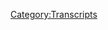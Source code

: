 {{Transcript
    | title         = [[21: March 9, 2017]]
    | caption       = [https://knowledgefight.libsyn.com/knowledge-fight-march-9-2017 Listen to this episode on Libsyn]
    | episodeNumber = [[21: March 9, 2017|21]]
    | length        = 02:16:08
}}

{{MessageBox
    | header     = Warning: Bot Generated Content
    | text       = This transcript was automatically generated by transcription software and likely contains many mistakes and misattributions. Please check the audio for definitive quotes, attribution, and context.
    | image      = N3yvass4myg91.webp
    | imagewidth = 50px
    | id         = warning
}}

{{TranscriptBlock
    | name      = Alex Jones
    | timestamp = 00:00:00.000
    | text      = Andy in Kansas, you're on the air. Thanks for holding. Well, Alex, I'm a first time caller. I'm a huge fan. I love your work.
}}

{{TranscriptBlock
    | name      = Jordan
    | timestamp = 00:00:07.000
    | text      = Hey, everybody, welcome back to knowledge fight. I'm Dan. I'm Jordan. We are a couple of dudes who learned our lesson about white wine and are back to red. Just like sit around and drink wine and have a conversation about Info Wars. What's the twist a twist my friend, okay, is that I know a lot about Infowars and Alex Jones in particular, and I don't know, God damn thing. And therein lies the rub. There's the fun of this show. Guys, we're back. Like I said, we're on the red wine. We're drinking the nice gnarly head. Because as I pointed out, that's what Alex Jones has got
}}

{{TranscriptBlock
    | name      = Jordan
    | timestamp = 00:00:38.000
    | text      = Alex Jones is, is the actual manufacturer of this wine. He's
}}

{{TranscriptBlock
    | name      = Jordan
    | timestamp = 00:00:42.000
    | text      = the champion of the gnarly headed, he puts his head
}}

{{TranscriptBlock
    | name      = Jordan
    | timestamp = 00:00:45.000
    | text      = into smashed grapes. And then they just using the weight of his head. He squeezes it down. Yeah,
}}

{{TranscriptBlock
    | name      = Jordan
    | timestamp = 00:00:51.000
    | text      = that's why his ear itches all the time. Too much great to sit. He's trying to get little pieces of grape skin out. So if you're joining us today, what we're going to be covering is the Thursday, March 9 episode of the Alex Jones Show. We're going to get into the ins and outs, the ups and downs, the worldly gigs and all that. But first, I'd like to give a couple of shout outs to things we will not be covering. All right. From the Thursday episode. It ended with the fourth hour.
}}

{{TranscriptBlock
    | name      = Jordan
    | timestamp = 00:01:21.000
    | text      = Gotta do the fourth hour did not Oh, we
}}

{{TranscriptBlock
    | name      = Jordan
    | timestamp = 00:01:23.000
    | text      = got a special report from our old friend John Rappaport. AKA Batman, Batman came back you did Batman was back from keep it in the shadows. All right. I didn't include it because first of all so many reasons. We were texting about this on Thursday. I was like, I think he's gonna talk about us. And I realized I'm a narcissist,
}}

{{TranscriptBlock
    | name      = Jordan
    | timestamp = 00:01:44.000
    | text      = you Oh yeah. You're we're getting delusions of grandeur here.
}}

{{TranscriptBlock
    | name      = Jordan
    | timestamp = 00:01:47.000
    | text      = But only slight ones because I think if John Rapoport knew about us, he might talk about
}}

{{TranscriptBlock
    | name      = Jordan
    | timestamp = 00:01:54.000
    | text      = it. I think if anybody knew about this, they might talk about
}}

{{TranscriptBlock
    | name      = Jordan
    | timestamp = 00:01:57.000
    | text      = it possibly. Also, he still is not put up that picture. Still, the picture is still on the ground in his man cave. Oh, man. I was hoping that I would turn it on the picture would be up and it'd be like he definitely listens.
}}

{{TranscriptBlock
    | name      = Jordan
    | timestamp = 00:02:13.000
    | text      = Is the is the picture just a younger version? Like are we doing a reverse? Dorian Gray here it's not it's where he gets older and the picture gets younger. No, but he did get a haircut.
}}

{{TranscriptBlock
    | name      = Jordan
    | timestamp = 00:02:26.000
    | text      = Okay, that's unfortunate because you him with really short hair makes it clear like how crazy Muppet googly eyed he is. I have across eyes. So I'm wanting to talk right? With that haircut. He looks ridiculous. Does he still have the giant long as beard? Pretty? Pretty long. Yes. Pretty long school has denture mouth.
}}

{{TranscriptBlock
    | name      = Jordan
    | timestamp = 00:02:45.000
    | text      = So now he looks like shorthaired. Gandalf? Yes, yeah, gotcha.
}}

{{TranscriptBlock
    | name      = Jordan
    | timestamp = 00:02:49.000
    | text      = And his report is all about vaccines. And so we don't need to go into the season. So we will, we will actually have to go into that because that is now the predominant narrative on Alex's show. Just vaccines vaccines in general baby. They're terrible.
}}

{{TranscriptBlock
    | name      = Jordan
    | timestamp = 00:03:05.000
    | text      = They don't they don't just cause autism. They protect you against diseases. And we need to have those otherwise, you know, the pharmaceutical companies won't make the money. This is
}}

{{TranscriptBlock
    | name      = Jordan
    | timestamp = 00:03:15.000
    | text      = slightly different than his take. Oh, it
}}

{{TranscriptBlock
    | name      = Jordan
    | timestamp = 00:03:17.000
    | text      = is. Well, he needs to listen to the show.
}}

{{TranscriptBlock
    | name      = Jordan
    | timestamp = 00:03:22.000
    | text      = You need to listen to the show. For that reason. Rappaport needs to listen to me put up that fucking picture right also a shout out to a band called Portugal man. Never heard of them. No, Alex is furious at them because
}}

{{TranscriptBlock
    | name      = Jordan
    | timestamp = 00:03:34.000
    | text      = just because they they're not American man is that
}}

{{TranscriptBlock
    | name      = Jordan
    | timestamp = 00:03:39.000
    | text      = their music video that they show themselves burning a copy of an Infowars newspaper. That's pretty great. Alex is like, oh, like, you're burning us and all they gotta seek to do it. They got a man who looks like a Sikh. Like, Danny.
}}

{{TranscriptBlock
    | name      = Jordan
    | timestamp = 00:03:54.000
    | text      = I don't know. Was he wearing a hat? Yeah, it was. Okay. Well, that's all I needed to know. Whether or not it was a ball cap or anything where a hat
}}

{{TranscriptBlock
    | name      = Jordan
    | timestamp = 00:04:02.000
    | text      = equals seek. Yeah. And he's like, all the Indians know, I'm awesome. They mob me in the streets. And thank me.
}}

{{TranscriptBlock
    | name      = Jordan
    | timestamp = 00:04:08.000
    | text      = Oh, man. I'm assuming if he did go to India, he would be mobbed in the streets. Sure, for very different reasons.
}}

{{TranscriptBlock
    | name      = Jordan
    | timestamp = 00:04:15.000
    | text      = Absolutely. Also, this is something that needs to be pointed out in the last week. Alex has been going into fucking overdrive. Okay. Almost every day. He's putting out like hour long specials after the episodes. He's putting out late night with Alex. No, sometimes it's him what it's sometimes it's him no no ranting sitting by a fireplace
}}

{{TranscriptBlock
    | name      = Jordan
    | timestamp = 00:04:41.000
    | text      = like FDRs Fireside Chats if FDR were raving fucking lunatic basically.
}}

{{TranscriptBlock
    | name      = Jordan
    | timestamp = 00:04:45.000
    | text      = And also he the
}}

{{TranscriptBlock
    | name      = Jordan
    | timestamp = 00:04:47.000
    | text      = only thing you have to fear is god damn every day. The globalists are everywhere. They're on the march.
}}

{{TranscriptBlock
    | name      = Jordan
    | timestamp = 00:04:54.000
    | text      = Before he was doing Monday through Friday, the three hours the first three hours The Show, and then he'd put out a special to our Sunday show every week. This week, he put out a Saturday show. Well, and I wanted to go over it in this episode, but it's not fucking worth it. It's okay. But it goes back to what I'm telling you about the vaccine shit.
}}

{{TranscriptBlock
    | name      = Jordan
    | timestamp = 00:05:16.000
    | text      = So we're just we're just all on the vaccine train, which there's no other news going on currently. But vaccine.
}}

{{TranscriptBlock
    | name      = Jordan
    | timestamp = 00:05:23.000
    | text      = It's too much news to cover. But it's not news. And it's nothing right. But it's like I listened to the the Saturday episode. And he starts by like cockily showing a vaccine,
}}

{{TranscriptBlock
    | name      = Jordan
    | timestamp = 00:05:37.000
    | text      = just an empty needle like, this is what gave me cancer.
}}

{{TranscriptBlock
    | name      = Jordan
    | timestamp = 00:05:42.000
    | text      = We'll get into his specific theories, because he does go into it in this episode, I believe a little bit, but he is just like, he has an insert from a vaccine. And he's like, look right here in it says he will give you diabetes. And I pulled up the insert and I read it. And it's like, it just has a laundry list of side effects. Right? You know, that could theoretically happen.
}}

{{TranscriptBlock
    | name      = Jordan
    | timestamp = 00:06:05.000
    | text      = Yeah. Is one of them diabetes, it is? Oh,
}}

{{TranscriptBlock
    | name      = Jordan
    | timestamp = 00:06:08.000
    | text      = but then if you do some more research into it, you find that it's basically that's a catch all kind of thing, that there was a discredited study from like the 1960s. Oh, okay.
}}

{{TranscriptBlock
    | name      = Jordan
    | timestamp = 00:06:18.000
    | text      = So it doesn't actually give you diabetes, because that doesn't make a goddamn lick of sense. So it's but there was a dumb study 40 years ago, so
}}

{{TranscriptBlock
    | name      = Jordan
    | timestamp = 00:06:27.000
    | text      = just to be safe they put on there. It might give you diabetes. Yes. Great. My understanding of it fucking fantastic. And everything I can find. That's like peer reviewed. Right? So indicates that that's the case.
}}

{{TranscriptBlock
    | name      = Jordan
    | timestamp = 00:06:39.000
    | text      = Of course. Yeah, that's not even how diabetes works. Nope. Nope. Does he? Does Alex know what diabetes is? I think he
}}

{{TranscriptBlock
    | name      = Jordan
    | timestamp = 00:06:49.000
    | text      = has the broad strokes of it that it has to do with sugar.
}}

{{TranscriptBlock
    | name      = Jordan
    | timestamp = 00:06:53.000
    | text      = I think that's where he's at. But he is afraid of it. So he has a bunker filled with insulin just in case he gets it.
}}

{{TranscriptBlock
    | name      = Jordan
    | timestamp = 00:07:00.000
    | text      = I'll be honest, it couldn't hurt.
}}

{{TranscriptBlock
    | name      = Jordan
    | timestamp = 00:07:04.000
    | text      = There's always doesn't look like he eats well, there's
}}

{{TranscriptBlock
    | name      = Jordan
    | timestamp = 00:07:06.000
    | text      = always use for insulin. I don't know.
}}

{{TranscriptBlock
    | name      = Jordan
    | timestamp = 00:07:10.000
    | text      = But yeah, Zgc that on an episode of doomsday preppers
}}

{{TranscriptBlock
    | name      = Jordan
    | timestamp = 00:07:13.000
    | text      = though, it was something that Rappaport said, Okay, so he's just going buck wild on this shit. And like, I get it. You got to be afraid of something. And a lot of the news that he's pitching is stale in this like, it's looking real bad for Flynn. It's looking real bad for a lot of these dudes. Yeah. Roger stones, probably in some deep trouble.
}}

{{TranscriptBlock
    | name      = Jordan
    | timestamp = 00:07:34.000
    | text      = And Roger Stone and Alex Jones are fucking tight. Our best
}}

{{TranscriptBlock
    | name      = Jordan
    | timestamp = 00:07:38.000
    | text      = friends. Yeah. I don't know if we could pitch that. But it does seem like they hang out.
}}

{{TranscriptBlock
    | name      = Jordan
    | timestamp = 00:07:43.000
    | text      = I did. Finally look up the the tattoo of Nixon. Roger Stone has shoulder blades and wow. Yeah. The thing. Here's the other thing. Do you know what his quote on? It is? I don't remember he. He has this line he uses to pick up girls. I'm the only guy with a dick in front and a dick on back. Jesus. Yeah, right. Don't you want him to explode? classy guy. I don't want him to die. I want just his left leg to spontaneously combust.
}}

{{TranscriptBlock
    | name      = Jordan
    | timestamp = 00:08:12.000
    | text      = I don't even want that. What I want is the pressure to keep rising on him. So he blows himself up. You know, like, oh, man, like not physically. But if you if the strain keeps on him, he's such an angry, angry, racist, horrible person. Yeah, that like under under extreme stress.
}}

{{TranscriptBlock
    | name      = Jordan
    | timestamp = 00:08:30.000
    | text      = Maybe he blows his brains out. Well, no.
}}

{{TranscriptBlock
    | name      = Jordan
    | timestamp = 00:08:33.000
    | text      = I mean, just recently, under all this stress, he ended up accidentally admitting that he talked to wickedly Yeah, that's true. He tweeted that and then deleted it
}}

{{TranscriptBlock
    | name      = Jordan
    | timestamp = 00:08:42.000
    | text      = in the same tweet as you fucking batch.
}}

{{TranscriptBlock
    | name      = Jordan
    | timestamp = 00:08:46.000
    | text      = You dirty. Can't
}}

{{TranscriptBlock
    | name      = Jordan
    | timestamp = 00:08:47.000
    | text      = you ever? Yeah. And what I say although here's the here's what I want to happen. So you remember whenever Hillary and Bill had that, didn't they kill the guy that that narrative? Vince Foster? Right? Yeah, they know that that didn't happen. But if Roger Stone kills himself, oh, how many great books are gonna read about how Trump and Putin assassinated him and Clinton? It's yeah, it's all cars. What of all them too? Yeah, throw them all in the pot, mix it up. And we got some great conspiracy theory, but we got globalists
}}

{{TranscriptBlock
    | name      = Jordan
    | timestamp = 00:09:18.000
    | text      = do eggs. So this episode today is a little bit all over the place. I'll be honest, I'm not going to tell you that there's a coherent episode by any means. Okay. But he has a lot of things that are sort of through lines a little bit. One of them today we're gonna be talking about a bit is race. There's a good bit of race talk.
}}

{{TranscriptBlock
    | name      = Jordan
    | timestamp = 00:09:39.000
    | text      = I do not like it when he talks about race and
}}

{{TranscriptBlock
    | name      = Jordan
    | timestamp = 00:09:43.000
    | text      = just lies. Yeah, but that's sort of the race and lies. He starts out the show with you gives a shout out to our friend Rapoport, right and then goes into an insane rant. that I think immediately it's it's really
}}

{{TranscriptBlock
    | name      = Jordan
    | timestamp = 00:10:02.000
    | text      = good All About Batman not Rapaport. Just Batman. It's,
}}

{{TranscriptBlock
    | name      = Jordan
    | timestamp = 00:10:06.000
    | text      = it's great. And here it is rather poor. It's
}}

{{TranscriptBlock
    | name      = Alex Jones
    | timestamp = 00:10:09.000
    | text      = one of my favorite people to listen to, quite frankly. That's one of the few people I'll actually listen to it like midnight if I'm still up while I'm doing work, but Rob Ford only one volunteer volunteering
}}

{{TranscriptBlock
    | name      = Jordan
    | timestamp = 00:10:22.000
    | text      = that sense I don't know why I'm volunteering. I love Rapoport. I don't know why I'm talking about this. Anyway, he
}}

{{TranscriptBlock
    | name      = Jordan
    | timestamp = 00:10:31.000
    | text      = reminds me of my grandma's dentures.
}}

{{TranscriptBlock
    | name      = Jordan
    | timestamp = 00:10:33.000
    | text      = It's beautiful. She was a sweet woman before she was soft killed by the globalists she
}}

{{TranscriptBlock
    | name      = Jordan
    | timestamp = 00:10:37.000
    | text      = used to come into my bedroom and read to me at night touch me
}}

{{TranscriptBlock
    | name      = Alex Jones
    | timestamp = 00:10:41.000
    | text      = I'm so angry right now that I'm calm that's what's happening whoa she you're not getting the clocking Alex you're getting the very very angry Alex right now so I'm trying to control myself.
}}

{{TranscriptBlock
    | name      = Jordan
    | timestamp = 00:10:55.000
    | text      = When he said that I could not have been more excited. The idea of Alex getting so mad he's calm is fascinating to me.
}}

{{TranscriptBlock
    | name      = Jordan
    | timestamp = 00:11:05.000
    | text      = I'm just excited to know that he thinks his different emotions are a different Alex entirely sure. Oh, I'm angry Alex today. I'm not quacking. Whatever that means. I'm not I'm not broke ass Alex or hobo Jones. Today,
}}

{{TranscriptBlock
    | name      = Jordan
    | timestamp = 00:11:21.000
    | text      = whatever. Whatever. I'm just slightly mad. I turned into a duck. Okay, all right. Quickie, Alex. Here we go.
}}

{{TranscriptBlock
    | name      = Alex Jones
    | timestamp = 00:11:29.000
    | text      = You don't want pissed off? Yes. Because it's so ridiculously obvious that Pope Francis is a horrible demonic anti Christian slug. I
}}

{{TranscriptBlock
    | name      = Jordan
    | timestamp = 00:11:40.000
    | text      = did not see that coming. I did not know that great.
}}

{{TranscriptBlock
    | name      = Alex Jones
    | timestamp = 00:11:43.000
    | text      = Ramos Ramos, one of the biggest TV hosts in the world is an absolute elitist trying to ensure that Latin Americans never get a middle class. I mean, there's so uncool and we have the WikiLeaks we know the social engineering.
}}

{{TranscriptBlock
    | name      = Jordan
    | timestamp = 00:11:59.000
    | text      = I think we should eventually work up a supercut of people being uncool. So I'm cool. You can't sit with me at lunch, because you are a demonic slug.
}}

{{TranscriptBlock
    | name      = Alex Jones
    | timestamp = 00:12:12.000
    | text      = I've studied all these people. I know I'm right. I know Donald Trump actually wants a giant middle class and wants to advance people off of what they stand for not what color they are. Just like Martin Luther King said, I know the ideology I'm promoting is an entire universe different and better than the globalist I know the globalist I feel like social engineering
}}

{{TranscriptBlock
    | name      = Jordan
    | timestamp = 00:12:41.000
    | text      = today that that is not a Martin Luther King Jr. Quote,
}}

{{TranscriptBlock
    | name      = Jordan
    | timestamp = 00:12:43.000
    | text      = I have a dream that one day the globalists will be brought low. I don't I don't I don't I don't believe that MLK ever said that. I don't think he had an anti globalist stance.
}}

{{TranscriptBlock
    | name      = Jordan
    | timestamp = 00:12:53.000
    | text      = I know. It's not on the wiki quotes.
}}

{{TranscriptBlock
    | name      = Jordan
    | timestamp = 00:12:55.000
    | text      = You don't think Wikileaks has documentation on Martin Luther that maybe you don't think you have documentation on him being against these technocrats?
}}

{{TranscriptBlock
    | name      = Jordan
    | timestamp = 00:13:03.000
    | text      = It's been in the white papers Absolutely.
}}

{{TranscriptBlock
    | name      = Alex Jones
    | timestamp = 00:13:05.000
    | text      = Phasing out humanity. I've read four books by Bertrand Russell. I wrote my books by making presents key five read both books. Adolf Hitler wrote what a scumbag. I have read it all. I basically read it all. I've read. He has to
}}

{{TranscriptBlock
    | name      = Jordan
    | timestamp = 00:13:21.000
    | text      = say, Hitler. What a scumbag. What a stinker. You know what? I think he might even be uncool.
}}

{{TranscriptBlock
    | name      = Jordan
    | timestamp = 00:13:27.000
    | text      = Yeah, absolutely. Super uncool.
}}

{{TranscriptBlock
    | name      = Alex Jones
    | timestamp = 00:13:32.000
    | text      = The social engineering books have ever Bernays. I've read the social engineering books of
}}

{{TranscriptBlock
    | name      = Jordan
    | timestamp = 00:13:41.000
    | text      = just make a few else HG Wells.
}}

{{TranscriptBlock
    | name      = Alex Jones
    | timestamp = 00:13:43.000
    | text      = I don't say like I'm bragging. But I realized when I talked to pseudo intellectuals, they might have read one of these. They did their thesis on in college and they walk around. You're like they're all intellectual and lisping and I think wimpy like Sachin Alecia.
}}

{{TranscriptBlock
    | name      = Jordan
    | timestamp = 00:14:02.000
    | text      = I want to caution you here. He's about to lose it. Okay, so just fucking take a sip of wine. Enjoy some good old fashioned screaming excellent. They know how
}}

{{TranscriptBlock
    | name      = Alex Jones
    | timestamp = 00:14:13.000
    | text      = to screw people over. They know how to put out dumbed down ideology that dumbed down populations go along with but it's like given some man who's dying of thirst in the desert, an empty glass and saying Here Here drink that. I just have hospitality. I'm not going to say I'm a perfect person, but I like life. I like hospitality. I like to see people do good. And they see me as a chump you see, because I'm not a sociopath. I'm not a psychopath. I am a primitive snarling caveman. But wait, what? Thank God I'm not one of these modern scumbags ready to screw everybody over. I get fundamentally angry when I read Wikileaks 1000s of pages of it, how they want to make you poor how they want to hurt you. I mean I just did like you mean Buckley one night record late reading like hundreds of pages and he said, he said, My God, he said, How could anyone be this nasty? He's like, look, they're all nasty. Oh, we screwed these people over. Oh, we're gonna rip these people off. Thank God, I want to get these people. I'll tell you point blank, man. I want to get in the ring one of them ago. Here's a battleaxe. I've got one. You want to screw people over? Try it with me. And it's not that I'm claiming I'm the dumbest guy around. But I've got a will and an instinct to absolutely stop their heads in I am sick of scum. I am sick of backstabbing, Phil, I am tired of these people. I want to see the spirit of humanity rise up in the faith. They make a big joke out of the fact that I get to stop the persecution of our species. If you don't have empathy, and you don't metaphysically feel it. It's not just empathy. It's not just you see something happening, you're upset. You can say like, I love that.
}}

{{TranscriptBlock
    | name      = Jordan
    | timestamp = 00:16:02.000
    | text      = To God, I love that segment ends with him screaming about empathy. Yeah. When everything that we've documented over the course of this show has been a glaring lack of empathy. I'm such a
}}

{{TranscriptBlock
    | name      = Jordan
    | timestamp = 00:16:15.000
    | text      = big fan of him revealing weird shit like, sure. I'm a caveman who has no higher intelligence. But at least I'm not a modern scumbag with your cars. And your women.
}}

{{TranscriptBlock
    | name      = Jordan
    | timestamp = 00:16:28.000
    | text      = He's a caveman lawyer.
}}

{{TranscriptBlock
    | name      = Jordan
    | timestamp = 00:16:29.000
    | text      = Yeah. But to be fair, ladies and gentlemen, jury,
}}

{{TranscriptBlock
    | name      = Jordan
    | timestamp = 00:16:34.000
    | text      = I'm no big city, caveman. But to be fair, I think when he says that I'm a caveman. It's it's do you think they're calling him a caveman? I think it's buzz marketing for his bone pills. I think that's what it is. I think that the bone pills have not sold all that well.
}}

{{TranscriptBlock
    | name      = Jordan
    | timestamp = 00:16:51.000
    | text      = Maybe because they're bone pills. And
}}

{{TranscriptBlock
    | name      = Jordan
    | timestamp = 00:16:53.000
    | text      = he's had to now introduce that new anti yeast anti mold product that in the middle of the week, like a douche. I don't know. I think it's I think it's another pill. Okay, but like fun one Infowars douche So, in the middle of
}}

{{TranscriptBlock
    | name      = Jordan
    | timestamp = 00:17:15.000
    | text      = Infowars no vaginas are penciled next here.
}}

{{TranscriptBlock
    | name      = Jordan
    | timestamp = 00:17:18.000
    | text      = In the middle of the week. He's got like all these plates spinning in terms of like, all this Russian stuff is bullshit, right? The Wikileaks new vault seven dump has proved us right on everything, even though the didn't
}}

{{TranscriptBlock
    | name      = Jordan
    | timestamp = 00:17:32.000
    | text      = know no documents that I've seen have anything to do with WikiLeaks, revealing that they want to break you
}}

{{TranscriptBlock
    | name      = Jordan
    | timestamp = 00:17:41.000
    | text      = or the the the idea that these things have been used on civilians, or anything like that. It's it's a leap that you can make. Yeah, but there's no proof
}}

{{TranscriptBlock
    | name      = Jordan
    | timestamp = 00:17:51.000
    | text      = once again, probable, not proven, yes.
}}

{{TranscriptBlock
    | name      = Jordan
    | timestamp = 00:17:54.000
    | text      = But then in the middle of the week amidst all this stuff, where he's like, I'm right, I've been shown to be right and now you gotta listen to everything else I say because I'm right all the time. He spends an hour of his show pitching this new anti yeast anti mold product. He has his weird Doctor Doctor group come in to group because it sounds fake. He comes into that so fake he also looks like a surfboard doctor. Okay, I would describe him as Dr. Mann, Dr. Bro. So he comes in and pitches this new product for an entire hour of the fucking show. It's like,
}}

{{TranscriptBlock
    | name      = Jordan
    | timestamp = 00:18:28.000
    | text      = you're, you're hurting? How do you pitch a product for an hour? Well, they
}}

{{TranscriptBlock
    | name      = Jordan
    | timestamp = 00:18:34.000
    | text      = just repeat a bunch of stuff about how the globalists are putting fungus in the air and shit like that. I
}}

{{TranscriptBlock
    | name      = Jordan
    | timestamp = 00:18:39.000
    | text      = just want them to go full infomercial one time, just be like, hey, is this you? Oh, no, I'm covered in mold. You're gonna need our new pill.
}}

{{TranscriptBlock
    | name      = Jordan
    | timestamp = 00:18:48.000
    | text      = They basically do. Yeah, okay. I mean, it's not far off. He's gone full, like, shill for a product, right? He's broke. We were but he always has been this way too. He's always been a huckster. He's always been like this snake oil salesman. Yeah. And it's never been subtle. Like, even when he just had like, Super Male Vitality and shit. You'd have ads, or he'd have a fake caller on the line. Yeah. Oh, yeah. Talking about how great the product is. That's fantastic. And like, the one that I remember transparent, nonsense. The one that I remember seeing is he was talking to some lady on the phone who was taking super female vitality. And he was like, Yeah, your husband, probably getting tired of you being all over him. I have been rambling.
}}

{{TranscriptBlock
    | name      = Jordan
    | timestamp = 00:19:33.000
    | text      = I don't understand that at all. What? Just that for females to know just allowing Alex Jones to talk to you.
}}

{{TranscriptBlock
    | name      = Jordan
    | timestamp = 00:19:43.000
    | text      = Well, I assume it's a fake call from like one of those services, or a friend of his boom of a call or something like that. It has to be there's it's absurd, or maybe an employee calling from the other room. That poor employee so one of the other narratives that he's pitching pretty hard on this episode is Paul right? I in his health care plan sucks. Right, which we agree. But his his issue is that Rand Paul has a better plan, which is to
}}

{{TranscriptBlock
    | name      = Jordan
    | timestamp = 00:20:11.000
    | text      = just get rid of health care entirely more or less just burn down hospitals. It's a lot like when the Nazis burned all the books, they're like, ah, we can't have this knowledge getting out. Rand Paul wants to make sure that we can't have people surviving. Yes, stuff.
}}

{{TranscriptBlock
    | name      = Jordan
    | timestamp = 00:20:25.000
    | text      = Yeah, his plan is we have the votes to repeal now. So let's do that. And read. Let's figure the rest of it out after Yes. Which is kind of brilliant. Brilliant. No, it's a little bad at this point.
}}

{{TranscriptBlock
    | name      = Jordan
    | timestamp = 00:20:37.000
    | text      = Because you already see how United they are and how quickly they will get a replacement health care bill total. Once they repeal it, right. They'll all agree on something. They'll replace it. It'll take only about a month or so. Not all of the years. Yeah. All of the years, they could have been developing a healthcare plan to compete with Obamacare. They did jack shit. Nope. And then the idea was, fuck it.
}}

{{TranscriptBlock
    | name      = Jordan
    | timestamp = 00:21:03.000
    | text      = And I'm gonna chase down this bill with a photocopier. Yeah. Anyway, here's some thoughts about Paul Ryan. And
}}

{{TranscriptBlock
    | name      = Jordan
    | timestamp = 00:21:11.000
    | text      = has anybody done like, SNL is probably done like a Rand Paul Ryan sketch right there, where it's like to face it, they split them in half, and they just argue with each other.
}}

{{TranscriptBlock
    | name      = Jordan
    | timestamp = 00:21:22.000
    | text      = I think that's in med TV territory. That
}}

{{TranscriptBlock
    | name      = Jordan
    | timestamp = 00:21:23.000
    | text      = is that you're right.
}}

{{TranscriptBlock
    | name      = Alex Jones
    | timestamp = 00:21:26.000
    | text      = And then you look at the Paul Ryan first. We have video, Paul Ryan did a multi hour presentation today, where he went out with a TV and some graphics and lied to the American people. I watched part of it. I got a printout of what he said, This is the best deal. This is a lot better than Obamacare. No, Rand Paul has pointed out that this is a horrible deal. You're trying to deceive the president and getting behind it. And I'm glad to say Paul Ryan. We have the votes to repeal the whole stinky thing, then we can do something else we want. We're not sure we want Republicans scraping version. Are there some good parts? Is it better than Obamacare? Yes. But it's not what Congress got sent there to do. And it's worse than what a repeal is. So you're not gonna get it out of the monster. You're not gonna get it you sociopathic con man, you're not better than us. We say, You face a foul, and you will fall.
}}

{{TranscriptBlock
    | name      = Jordan
    | timestamp = 00:22:16.000
    | text      = So that that's some
}}

{{TranscriptBlock
    | name      = Jordan
    | timestamp = 00:22:18.000
    | text      = good shit right there. We can see if we could harness just this righteous anger for one second, like we use him. And then we kick them back again. But that is exactly what I want Chuck Schumer to go on TV and say,
}}

{{TranscriptBlock
    | name      = Jordan
    | timestamp = 00:22:32.000
    | text      = I don't know. I feel word for word. I feel like the blowback from yelling like that is pretty damaging. It ruins your credibility. Well,
}}

{{TranscriptBlock
    | name      = Jordan
    | timestamp = 00:22:39.000
    | text      = Chuck Schumer's a pile of shit, too. So I just want to say he needs to fucking sacrifice himself, lay him out so that all of us can live.
}}

{{TranscriptBlock
    | name      = Jordan
    | timestamp = 00:22:48.000
    | text      = I don't I don't wholly disagree with it. But you can see what made Alex the most mad. And when he was screaming about there is you think you're better than us. Yeah, this keeps coming back to this theme that Alex has this projection that he's putting on people that like, you know, you you're out there you fake intellectuals lisping and you've read one of these books, I've read them all. You think you're better than me? Paul Ryan coming out with your health care plan? Do you think you're better than us? He has a massive inferiority complex as he will should people, right? Because he's inferior. People. Rightfully been mocking him and ignoring him for 20 years on the air. That's true. So I would be pissed about that, too. But what he doesn't realize is that people who actually listen and engage with what he's talking about, they're the ones who mock him with the most evidence like you and me. I have studied him extensively. And I think he's a lunatic.
}}

{{TranscriptBlock
    | name      = Jordan
    | timestamp = 00:23:37.000
    | text      = He is absolutely a lunatic. I do like how he very nearly like a couple of times, he was really close to saying, This isn't better than Obamacare. And he just can't do it. But I can't bring himself to say they thought of a plan that is even worse than the garbage plan. We hate so much. Well, I
}}

{{TranscriptBlock
    | name      = Jordan
    | timestamp = 00:23:56.000
    | text      = think that if he did slip and say it, it wouldn't be like outside of his philosophy, because if he said it's worse than Obamacare, you could easily cover that and be like, I expect more out of this right. Whereas Obamacare, we knew it was going to be us getting fucked, right? Whereas this, this shouldn't be great. This is worse. It is worse. It's like being told to get an ice cream and you get a boot in your ass. Whereas your
}}

{{TranscriptBlock
    | name      = Jordan
    | timestamp = 00:24:21.000
    | text      = your your you've gone too far. I don't think he's ever said that. I think you just made that up right there.
}}

{{TranscriptBlock
    | name      = Jordan
    | timestamp = 00:24:27.000
    | text      = I was trying to come up with an Alex Jonesy and metaphor.
}}

{{TranscriptBlock
    | name      = Jordan
    | timestamp = 00:24:29.000
    | text      = Exactly. And you fucking nailed it, which is the concerning part here. So
}}

{{TranscriptBlock
    | name      = Jordan
    | timestamp = 00:24:33.000
    | text      = the rest of this clip is where Alex does one of his big things, which is claim that someone who he disagrees with is an enemy of the people.
}}

{{TranscriptBlock
    | name      = Alex Jones
    | timestamp = 00:24:45.000
    | text      = come second, these con men tired
}}

{{TranscriptBlock
    | name      = Alex Jones
    | timestamp = 00:24:54.000
    | text      = I pray for the Congress. He's a bigger enemy of Hillary Clinton. He is the enemy of the American people. So all Ryan
}}

{{TranscriptBlock
    | name      = Jordan
    | timestamp = 00:25:02.000
    | text      = Yep. Right? You know, Paul Ryan is absolutely an enemy of the American people.
}}

{{TranscriptBlock
    | name      = Jordan
    | timestamp = 00:25:09.000
    | text      = He is no, he's, I don't want I don't want you to say that because I don't like that phrasing. I really think that labeling people, the enemy of the people and stuff like that is a really dangerous thing to do. It's very much what authoritarian dictators do it now,
}}

{{TranscriptBlock
    | name      = Jordan
    | timestamp = 00:25:22.000
    | text      = but also if you're doing something that is going to lead to the deaths of 1000s upon 1000s upon 1000s of people. Yeah, I do feel like you are an enemy of those people. I think you I think, look, I think Ganga Khan was never on the people side. Some people he was on some people sighs family side. Yeah, exactly. But like,
}}

{{TranscriptBlock
    | name      = Jordan
    | timestamp = 00:25:44.000
    | text      = I think that there's ways that you can express that without using that verbiage. I know, it's a fine point to make. But I think that in the in the same way that when Trump says that the fake media is an enemy of the people, you can get into this, this place where it's really extreme other end. Yeah,
}}

{{TranscriptBlock
    | name      = Jordan
    | timestamp = 00:25:58.000
    | text      = and I don't like that. I'm gonna go no, I'm gonna stick to my guns here. Fake media is not the enemy of the people, because fake media is not murdering 1000s upon 1000s of people fair. And what Paul Ryan is doing Make no mistake is murder. All right, it's legitimate. I do believe that it is 100% murder we can agree is sentencing 1000s upon 1000s of people to death
}}

{{TranscriptBlock
    | name      = Jordan
    | timestamp = 00:26:23.000
    | text      = for tax cuts, we can agree on the substance of it and agree to disagree on the language aspect of it. Yes. But I think the more important thing that I want to bring up is that Alex Jones always talks about how people call other people racist in a manipulative trick to gain power over them.
}}

{{TranscriptBlock
    | name      = Jordan
    | timestamp = 00:26:41.000
    | text      = And then he calls people the enemy of the American people in order to gain power over
}}

{{TranscriptBlock
    | name      = Jordan
    | timestamp = 00:26:46.000
    | text      = them. Yes. So I just want to take a moment to point out that hypocrisy, which I think is probably more important than my little scribble about, I don't like verbiage I don't like that. That use of same sentiment, the words you don't like, yeah, enemy Ising people is really bad. And that's something that Alex does a lot. Another thing that he does a lot is illustrated in this next clip, where he pretends that his own blog is the news. Let's get
}}

{{TranscriptBlock
    | name      = Alex Jones
    | timestamp = 00:27:12.000
    | text      = to the Internet censorship and the internet kill switch, especially going into place but it's also happening in the real world. internet kill switch activated in slow motion. That's report up on infowars.com The real
}}

{{TranscriptBlock
    | name      = Jordan
    | timestamp = 00:27:24.000
    | text      = world kill switch? Sure, yeah.
}}

{{TranscriptBlock
    | name      = Jordan
    | timestamp = 00:27:26.000
    | text      = It just ends the real world.
}}

{{TranscriptBlock
    | name      = Jordan
    | timestamp = 00:27:27.000
    | text      = Yeah, the show. It's been on too long. Yeah. But he you see that he's like, it's in the news itself on infowars.com. You're not the news. You don't source anything. There have been repeated instances of people sending you prank messages that you end up reporting as the news,
}}

{{TranscriptBlock
    | name      = Jordan
    | timestamp = 00:27:45.000
    | text      = which is fantastic that you can just DM Infowars and lie to them and they'll be like, I'll put it up. Put it up now. Well,
}}

{{TranscriptBlock
    | name      = Jordan
    | timestamp = 00:27:53.000
    | text      = Joseph Watson's DMS were open. Yeah. For multiple scam things. It ruins all of your credibility. So when you're reporting something and no one else is, there's a reason. It's because you don't have journalistic ethics. You don't have an editorial process. So you just put up wacky bullshit. Yeah.
}}

{{TranscriptBlock
    | name      = Jordan
    | timestamp = 00:28:13.000
    | text      = Well, I mean, it is something that's repeatedly sourced from his sources
}}

{{TranscriptBlock
    | name      = Jordan
    | timestamp = 00:28:21.000
    | text      = for or from himself,
}}

{{TranscriptBlock
    | name      = Jordan
    | timestamp = 00:28:21.000
    | text      = who have never revealed themselves ever other than Roger Stone.
}}

{{TranscriptBlock
    | name      = Jordan
    | timestamp = 00:28:26.000
    | text      = And I guess, Steve, Dr. Steve polygenic. Dr. Sandy Yep.
}}

{{TranscriptBlock
    | name      = Jordan
    | timestamp = 00:28:32.000
    | text      = And Jesse James, who is an author who is a Nazi
}}

{{TranscriptBlock
    | name      = Jordan
    | timestamp = 00:28:35.000
    | text      = who may or may not be let's say, let's walk that back.
}}

{{TranscriptBlock
    | name      = Jordan
    | timestamp = 00:28:38.000
    | text      = If we ate ball at all signs point to
}}

{{TranscriptBlock
    | name      = Jordan
    | timestamp = 00:28:41.000
    | text      = yes, I believe that it's the coat. Anyway, this next clip, let's see what do we got going on here? Just some just some nice for your tactics about liberalism. And we managed to get Islamophobia, misogyny and transphobia all in one clip that lasts maybe 45 seconds he successfully pulled off the triple deke. Yeah, he did. It's impressive. In a very hateable way,
}}

{{TranscriptBlock
    | name      = Alex Jones
    | timestamp = 00:29:06.000
    | text      = woman gender studies degrees up 300% And you learn when you take these classes, how to hate men how to hate yourself or how to roll over to Islam though because door 40 is bad but the guy is gonna cut your genitals off that's Islam that's okay. BBC presenter given warning after saying transgender people can never be real women Yeah, they don't have wounds they're not real women who want identify as that you feel like that Hey, knock yourself out. Didn't hurt me. I don't hate you. But don't then try to go teach kids and recruit.
}}

{{TranscriptBlock
    | name      = Jordan
    | timestamp = 00:29:39.000
    | text      = So that's that's not how anything works. That's
}}

{{TranscriptBlock
    | name      = Jordan
    | timestamp = 00:29:42.000
    | text      = incredibly stupid. I don't think anybody is recruiting people as much as they are nurturing feelings that are already exist in some people or making it okay for people who are already trans at a very young age. Yeah, not feel like they're a fucking weirdo. Yeah, all So, hey, let's take a step back. A womb does not make you a woman.
}}

{{TranscriptBlock
    | name      = Jordan
    | timestamp = 00:30:04.000
    | text      = Well, I think as we all know, women who have gone through the change of life, yeah, are no longer women. Yeah, I think that's just a fact. Everybody knows that if you're barren, you're no longer a woman. Absolutely not. That's just how we teach kids. No, absolutely. You shouldn't teach them how to get rid of their wombs by aging or having
}}

{{TranscriptBlock
    | name      = Jordan
    | timestamp = 00:30:23.000
    | text      = cancer or organs taken out, you know, like these things happen. And it's absurd to say that that is the root of what being a woman is. It takes saying it's
}}

{{TranscriptBlock
    | name      = Jordan
    | timestamp = 00:30:36.000
    | text      = more dates for turning women into baby factories as opposed to people. That's That's what he's that's what he's ultimately kind of. It is not that women have any agency at all on their own. No, they are just baby factories. They're there to push out kids and be quiet.
}}

{{TranscriptBlock
    | name      = Jordan
    | timestamp = 00:30:53.000
    | text      = Yes. And I don't think any. We're getting things lost in the shuffle. But I also don't think that women's studies classes teach you
}}

{{TranscriptBlock
    | name      = Jordan
    | timestamp = 00:31:02.000
    | text      = to hate men to hate yourself and roll over to roll over to Islam. Yeah, that'd be a very sharp pivot for your gender studies class. Yeah. All right, guys, we just read the collected works of Gloria Steinem. Now we're going to stop, drop and roll anytime an Islamic man walks into the room if you want, that's what they that's what he's talking about, right?
}}

{{TranscriptBlock
    | name      = Jordan
    | timestamp = 00:31:23.000
    | text      = Well, like 101 Is that like, just feminist theory? And you know, maybe you look at some Georgia O'Keeffe paintings. That's okay. Your
}}

{{TranscriptBlock
    | name      = Jordan
    | timestamp = 00:31:32.000
    | text      = understanding of Gender Studies is now very suspect as well, that's that's what I was looking at your
}}

{{TranscriptBlock
    | name      = Jordan
    | timestamp = 00:31:40.000
    | text      = second level, all right level is just be cool with Muslims cutting off your clitoris. Right? That's what it is. That's what the studies are.
}}

{{TranscriptBlock
    | name      = Jordan
    | timestamp = 00:31:49.000
    | text      = Ah, man, that's, that's a solid program.
}}

{{TranscriptBlock
    | name      = Jordan
    | timestamp = 00:31:53.000
    | text      = You mock me, but I was presenting it as a dumb idea. But you much like Alex, you gotta take what I'm saying and content. Okay. I'm sorry. I'm sorry. Yeah, absolutely. Is not any of that. And Alex is really fucking dumb.
}}

{{TranscriptBlock
    | name      = Jordan
    | timestamp = 00:32:05.000
    | text      = Our next show, we wind up pulling clips from our own show and making fun of ourselves. So that's what that'd be. Yeah,
}}

{{TranscriptBlock
    | name      = Jordan
    | timestamp = 00:32:11.000
    | text      = that'd be an insane bottle. The thing though, I think is important is that he's never really been to college. So he's never been to college. He went to junior college for a little bit and dropped out. So I mean, he's never really experienced what real colleges are like, he's never. I mean, his kids aren't old enough to be in college at this point. I don't think he has any real world experience with what campuses are. He just reads fear propaganda, about liberalism taking over colleges. He clearly doesn't read articles that he talks about. So he just sees like, campus activism and he thinks that it's terrorism. It's it's completely insane. It he's,
}}

{{TranscriptBlock
    | name      = Jordan
    | timestamp = 00:32:50.000
    | text      = you know that he's living
}}

{{TranscriptBlock
    | name      = Jordan
    | timestamp = 00:32:51.000
    | text      = in a bubble,
}}

{{TranscriptBlock
    | name      = Jordan
    | timestamp = 00:32:52.000
    | text      = you, you actually do make a really, really good point there. And that even though he lives in Austin, near multiple college campuses, the only way he gets that information is through that, that the hometown, like, oh, we sent our kids to college and they came back gay. You know, that kind of propaganda that you see in shitty small towns,
}}

{{TranscriptBlock
    | name      = Jordan
    | timestamp = 00:33:19.000
    | text      = Breitbart articles and drudge to write like, that's his, that's his glimpse into the world and it's tragically flawed. Yeah, the window he's looking out is covered in dirt. And he doesn't realize he's not getting a view of the landscape.
}}

{{TranscriptBlock
    | name      = Jordan
    | timestamp = 00:33:33.000
    | text      = That's very poetic. Thank
}}

{{TranscriptBlock
    | name      = Jordan
    | timestamp = 00:33:34.000
    | text      = you very much a perfect metaphor. This is what happens when we have red wine instead of white. White wine sucks much more
}}

{{TranscriptBlock
    | name      = Jordan
    | timestamp = 00:33:40.000
    | text      = focused much more poetic. Yeah, that's what we that's what we've discovered about our different alcohols.
}}

{{TranscriptBlock
    | name      = Jordan
    | timestamp = 00:33:45.000
    | text      = Speaking about focus, Alex Jones has laser focus on some targets. All right, and this episode, one of them wants to take down fucking Bill Gates, because he's a eugenicist okay and evil and wants to kill all the third world populations with vaccines?
}}

{{TranscriptBlock
    | name      = Jordan
    | timestamp = 00:34:00.000
    | text      = That is, that's a that's a supervillain plan from a movie. Yeah,
}}

{{TranscriptBlock
    | name      = Jordan
    | timestamp = 00:34:05.000
    | text      = absolutely. And Alex believes it's real. Okay. It's insane.
}}

{{TranscriptBlock
    | name      = Jordan
    | timestamp = 00:34:10.000
    | text      = What a fascinating world to live in. Everything is a movie plot.
}}

{{TranscriptBlock
    | name      = Jordan
    | timestamp = 00:34:14.000
    | text      = Well, back when I used to sort of be a little bit more credulous if I'm using that in the right way of conspiracy theories, I would read conspiracy theories, and sort of, I didn't believe them, but I would sort of entertain them more. One of my big reasons for it is like, what I'm doing is essentially making the world more interesting. Yeah. Because if I don't really believe this, but I entertained the premise as a possibility. Then it you know, it's not that I'm just going to work every day and live in my life. Yes, it's that there's a there's a, a hidden enemy behind every door. Absolutely. And there is like a superhero movie narrative going on behind the scenes.
}}

{{TranscriptBlock
    | name      = Jordan
    | timestamp = 00:34:50.000
    | text      = It's like, it's like when you were seven. And you were like, You know what, I'm actually a secret ninja, and I'm just waiting for the opportunity to show my skills.
}}

{{TranscriptBlock
    | name      = Jordan
    | timestamp = 00:34:57.000
    | text      = That was Alex for the last 18 years. Yeah, yeah. Yeah, yeah, basically. And I
}}

{{TranscriptBlock
    | name      = Jordan
    | timestamp = 00:35:02.000
    | text      = like the movie surf ninjas. Alex really loved the movie surf ninjas.
}}

{{TranscriptBlock
    | name      = Jordan
    | timestamp = 00:35:07.000
    | text      = It's not a bad movie. It's
}}

{{TranscriptBlock
    | name      = Jordan
    | timestamp = 00:35:08.000
    | text      = not a bad movie. Good movie. It's one of Leslie Nielsen's last movies. It may have been his actual last movie
}}

{{TranscriptBlock
    | name      = Jordan
    | timestamp = 00:35:14.000
    | text      = rest in peace. Yeah, guy who was great for a bit about his act got sort of stale. But look, we're not here to shoot on Leslie Nielsen. I do want to I do want to say that like coming out the other end of that sort of dabbling and conspiracies. I'm much more comfortable now than I was then.
}}

{{TranscriptBlock
    | name      = Jordan
    | timestamp = 00:35:31.000
    | text      = It is, it's interesting to me how that is, the sensible idea behind it is that you're making the world more interesting. To me that is saying that fake order is more interesting than real chaos. Sure, because the world is immensely interesting, if you just see how none of it makes any goddamn sense. And everybody's just randomly flying through everything. Instead of instead of being, you know, a safe atom, you are a radioactive isotope exploding all over the place. No, that
}}

{{TranscriptBlock
    | name      = Jordan
    | timestamp = 00:36:05.000
    | text      = is that you hit the nail on the head, there it is. A false sense of order is more comfortable. Yeah. Then accepting that there are tons of chaotic entities in the world that all have their own interests, and they're rubbing into each other over and over again. Yeah. And sometimes alliances are made sometimes conflicts breakout. But at the end of the day, it's not some crazy crypto group that is pulling
}}

{{TranscriptBlock
    | name      = Jordan
    | timestamp = 00:36:30.000
    | text      = all the strings. It's more it's, it's somehow more comforting to think that there's an alien civilization that can shoot an asteroid at you. Yes. Then think, at any point in time for no reason, with nobody at fault. The world just might explode, because that's how asteroids work. Yeah, like they're a bunch of Near Earth Objects. Maybe one of them just lands on Earth some time. It's, it's chaos to think, you know, there's no rhyme or reason for it. That's just the universe we live in. Instead of, there's always somebody after us.
}}

{{TranscriptBlock
    | name      = Jordan
    | timestamp = 00:37:01.000
    | text      = Well, rejecting chaos. And randomness gives you a sense of power, in some ways. Okay. Because at least everything that happens isn't just the with the will of complete coincidence and randomness. Yeah. That you create God that yeah, it gives you some sense of power over your own destiny. But then on top of that these particular version that Alex sells, like with the globalists, and with all this worldwide, con job that's going on, it's a sense of having some power, but it's contained within complete powerlessness. Yeah. So it's it's very paradox that
}}

{{TranscriptBlock
    | name      = Jordan
    | timestamp = 00:37:38.000
    | text      = you are always the victim of everybody else, yet, at least you're aware that everybody else is after
}}

{{TranscriptBlock
    | name      = Jordan
    | timestamp = 00:37:44.000
    | text      = you. Yeah. And because you're aware, you get to yell at everyone else who's stupid because they're a victim. Yeah. But anyway, Bill Gates is
}}

{{TranscriptBlock
    | name      = Jordan
    | timestamp = 00:37:50.000
    | text      = victim blaming on a large scale. Yeah. And it's an infinitely large scale.
}}

{{TranscriptBlock
    | name      = Jordan
    | timestamp = 00:37:55.000
    | text      = It's incredibly sad. But Bill Gates, trying to kill us Bill Gates
}}

{{TranscriptBlock
    | name      = Jordan
    | timestamp = 00:37:59.000
    | text      = trying to kill us with vaccines.
}}

{{TranscriptBlock
    | name      = Alex Jones
    | timestamp = 00:38:02.000
    | text      = And they can now look at humanity is already overpowering the AI. We're already overpowering their best mind control their chemicals or biologicals, their radiological, super weaponized stuff. large segments of the public are basically resistant or becoming immune to it. And then the globalist now see the rise of the next level of resistance and they're already evacuating many of them because again, the ones in charge are so cowardly so wicked so evil that they now understand there's a good chance they're gonna lose so they're already moving to phase two armored readouts emergency escape ships, underground bunkers I mean big facilities understanding that they may have to have a stage nuclear war bio weapon release it's gonna be bio like Bill Gates said to wipe us out the problem is if you don't get all of us we're going to get you because then the gloves are off because you're going to release this stuff and act like terrorists did it Bill Yeah, you
}}

{{TranscriptBlock
    | name      = Jordan
    | timestamp = 00:39:00.000
    | text      = are that's how I would do it.
}}

{{TranscriptBlock
    | name      = Alex Jones
    | timestamp = 00:39:03.000
    | text      = Bill Gates his wife last year gave a speech in Germany she said if you don't stop talking about this those of you conspiracy theorists saying we're trying to reduce population we're gonna a lot of people are gonna die people than the word went out well did you get that threatened like I got the threat would you didn't what you just think like we don't know how dangerous it is to go up against you go. Oh, my God. You threatened us. Oh my gosh, I'm I'm gonna run away scared now. They think we're stupid. They keep going. Shell out to us back off or we'll get you. And it's like, shout out to killing everybody. Shout out to jumping in. In bed with a bunch of demons. Hell no.
}}

{{TranscriptBlock
    | name      = Jordan
    | timestamp = 00:39:40.000
    | text      = So yeah, that's, that's fun. What do you got there? What did you take?
}}

{{TranscriptBlock
    | name      = Jordan
    | timestamp = 00:39:45.000
    | text      = I like I like how you said we're already overcoming AI, as if, as if AI is not improving. Like he thinks AI has already reached the top and we're finally or I saw
}}

{{TranscriptBlock
    | name      = Jordan
    | timestamp = 00:39:59.000
    | text      = that movie. saw that movie AI shit. We overcame that movie
}}

{{TranscriptBlock
    | name      = Jordan
    | timestamp = 00:40:02.000
    | text      = I saw Bicentennial Man Haley
}}

{{TranscriptBlock
    | name      = Jordan
    | timestamp = 00:40:04.000
    | text      = Joel Osment coward and a globalist. Yeah but are
}}

{{TranscriptBlock
    | name      = Jordan
    | timestamp = 00:40:09.000
    | text      = resistant to it whenever he's talking about diseases and shit, does he think that's how diseases disappeared? Not vaccines, probably like we're all just immune to smallpox now,
}}

{{TranscriptBlock
    | name      = Jordan
    | timestamp = 00:40:19.000
    | text      = you just took enough weird new Tropix that he sells, right? You're fine with smallpox.
}}

{{TranscriptBlock
    | name      = Jordan
    | timestamp = 00:40:24.000
    | text      = As we all know, smallpox begins in the bones, just a more bone pills.
}}

{{TranscriptBlock
    | name      = Jordan
    | timestamp = 00:40:28.000
    | text      = 100% 100%. So anyway, at the end there, too, he's talking about Melinda Gates giving a speech.
}}

{{TranscriptBlock
    | name      = Jordan
    | timestamp = 00:40:34.000
    | text      = If you don't stop talking, all of you will die. A lot of
}}

{{TranscriptBlock
    | name      = Jordan
    | timestamp = 00:40:37.000
    | text      = people will die. That's an interesting
}}

{{TranscriptBlock
    | name      = Jordan
    | timestamp = 00:40:39.000
    | text      = little interesting threat.
}}

{{TranscriptBlock
    | name      = Jordan
    | timestamp = 00:40:41.000
    | text      = I looked up that speech. I bet she
}}

{{TranscriptBlock
    | name      = Jordan
    | timestamp = 00:40:43.000
    | text      = said that word for word.
}}

{{TranscriptBlock
    | name      = Jordan
    | timestamp = 00:40:44.000
    | text      = Totally. Alex was really good at quoting. Nope, did not say that. What she said was essentially, that all of these people who are spreading these conspiracies and all this negative talk about vaccines, the end effect of it is people dying. Yep. Because if a lot of if enough people get on this anti vaccine train and outlaw vaccines or something along those lines, yep. populations will die. Yeah, you want to introduce ancient diseases back to our
}}

{{TranscriptBlock
    | name      = Jordan
    | timestamp = 00:41:15.000
    | text      = modern day. You guys. You guys remember how all your friends didn't die of smallpox or the plague? Yeah, yeah. Now there will now they will.
}}

{{TranscriptBlock
    | name      = Jordan
    | timestamp = 00:41:23.000
    | text      = So that's not a threat. It's yeah, there is real consequences to
}}

{{TranscriptBlock
    | name      = Jordan
    | timestamp = 00:41:29.000
    | text      = it's a warning. Yeah. And it's also kind of a it's also kind of a threat. Well, not really, because not not from her. Right. She's pointing out you this is a threat. They are threatening human beings. Right. It's more like she's telling you you're the threat, as opposed to she is to you.
}}

{{TranscriptBlock
    | name      = Jordan
    | timestamp = 00:41:46.000
    | text      = Yes, she is. So it's wild.
}}

{{TranscriptBlock
    | name      = Jordan
    | timestamp = 00:41:49.000
    | text      = Also, why would that threat make any sense? If you don't stop talking? All of you will or a lot of you will die? Yeah. Why is that? How does that make sense as a threat to him? Shut
}}

{{TranscriptBlock
    | name      = Jordan
    | timestamp = 00:42:01.000
    | text      = your mouth conspiracy theorist. Give you? Is it herblock? Yeah.
}}

{{TranscriptBlock
    | name      = Jordan
    | timestamp = 00:42:05.000
    | text      = Are she saying that they're going to give you vaccines, I guess. But isn't that the whole thing that he's saying they're going to do anyways? I don't know. So if you see there as don't stop talking about the vaccines, we're going to give you a blow. We're going to give you vaccines.
}}

{{TranscriptBlock
    | name      = Jordan
    | timestamp = 00:42:24.000
    | text      = Just Melinda Gates out in the tree outside Alex Jones's house with a flow gun. Yeah, that's what
}}

{{TranscriptBlock
    | name      = Jordan
    | timestamp = 00:42:30.000
    | text      = he does her own wet work. That's what we know about Melinda Gates. There's one thing we know about Melinda Gates, she gets her hands dirty, wet work,
}}

{{TranscriptBlock
    | name      = Jordan
    | timestamp = 00:42:37.000
    | text      = super female vitality. So like, What the fuck? It's like the premise that Bill Gates wants to kill people off with vaccines is flawed. The premise
}}

{{TranscriptBlock
    | name      = Jordan
    | timestamp = 00:42:53.000
    | text      = just flood the premise it has it has some good points to it. Well, no, a few flaws though.
}}

{{TranscriptBlock
    | name      = Jordan
    | timestamp = 00:42:59.000
    | text      = It's one of those things we'll get we'll cover it more in depth in another episode. I just don't think we have the bandwidth to do it today. Like in terms of that, but because I do think that the critique of him is built on not the craziest foundation. It's wrong. Oh,
}}

{{TranscriptBlock
    | name      = Jordan
    | timestamp = 00:43:14.000
    | text      = we're gonna get into that. No, no, not now. No.
}}

{{TranscriptBlock
    | name      = Jordan
    | timestamp = 00:43:18.000
    | text      = That's not as wrong as a lot of other is other theories. You know, whenever Well,
}}

{{TranscriptBlock
    | name      = Jordan
    | timestamp = 00:43:22.000
    | text      = since we are paid by Soros, he did tell us to go after other billionaires, right. That's just how that works. You gave us our marching orders. It's
}}

{{TranscriptBlock
    | name      = Jordan
    | timestamp = 00:43:30.000
    | text      = in the contract, which you can find on college right.com, which isn't a real website.
}}

{{TranscriptBlock
    | name      = Jordan
    | timestamp = 00:43:35.000
    | text      = We will we will syndicate the show at no cost to you. Yep.
}}

{{TranscriptBlock
    | name      = Jordan
    | timestamp = 00:43:39.000
    | text      = Again, you can find Alex Jones as affiliate contract on his website. Not a good deal. But like what I'm getting at is like in terms of the theories that he has, there are ones that I'm like, I don't know how you came up with that. And then there's ones where like, I can see what you're misinterpreting right and I'm saying that this bill gates one is that camp gosh, I can see why you are misunderstanding this. Not like Cole cloth. Yeah, but the thing about Melinda Gates is whole cloth just making it Yeah, he very clearly many totally has to know he's lying about that. He has to know that he's misrepresenting it. I think this comes back to another like one of our times we
}}

{{TranscriptBlock
    | name      = Jordan
    | timestamp = 00:44:21.000
    | text      = disagree on whether or not he's intentionally lying or
}}

{{TranscriptBlock
    | name      = Jordan
    | timestamp = 00:44:24.000
    | text      = just stupid. I think my feeling on it is a lot of
}}

{{TranscriptBlock
    | name      = Jordan
    | timestamp = 00:44:27.000
    | text      = paranoid because that that quote from her if you are a complete and utter paranoid lunatic, you could interpret that as a threat. I could definitely see that a because here's the thing that he is always thinking. They are talking about me and they always they exist. Exactly. Yeah, exactly. They are always talking to me. Yeah, Melinda Gates. The speech is not to anti vaxxers It's to Alex Jones. Yeah. So when he when she says anything that involves Have a subject and then a clause that involves the consequences. The consequences are always drawn to him
}}

{{TranscriptBlock
    | name      = Jordan
    | timestamp = 00:45:08.000
    | text      = directly to Emmerich Jones. directly to that man.
}}

{{TranscriptBlock
    | name      = Jordan
    | timestamp = 00:45:13.000
    | text      = Yeah, so I can see him not lying purposefully on this one.
}}

{{TranscriptBlock
    | name      = Jordan
    | timestamp = 00:45:17.000
    | text      = It's possible you make a decent point. Oh, well, who cares? Thank you. Anyway,
}}

{{TranscriptBlock
    | name      = Jordan
    | timestamp = 00:45:21.000
    | text      = thank you very much, ladies and gentlemen,
}}

{{TranscriptBlock
    | name      = Jordan
    | timestamp = 00:45:23.000
    | text      = lest you think that Alex Jones is really only interested in talking about you know, philanthropist women. No, that's not the case. He also wants to talk about pop culture of celebrity women. Oh, great.
}}

{{TranscriptBlock
    | name      = Jordan
    | timestamp = 00:45:36.000
    | text      = So that's always a good. That's always a good section of this dumb show. Here's the
}}

{{TranscriptBlock
    | name      = Jordan
    | timestamp = 00:45:41.000
    | text      = part of the show where Alex Jones talks a little bit and maybe a little bit out of school, maybe a little bit inaccurate.
}}

{{TranscriptBlock
    | name      = Jordan
    | timestamp = 00:45:49.000
    | text      = I don't know. Okay, about that about Sandra Bullock being a Nazi. It is not it is
}}

{{TranscriptBlock
    | name      = Jordan
    | timestamp = 00:45:53.000
    | text      = about our old friend Katy Perry. Oh,
}}

{{TranscriptBlock
    | name      = Alex Jones
    | timestamp = 00:45:55.000
    | text      = and look at this. Nuns go to war with Katy Perry.
}}

{{TranscriptBlock
    | name      = Jordan
    | timestamp = 00:46:00.000
    | text      = Over witchcraft.
}}

{{TranscriptBlock
    | name      = Jordan
    | timestamp = 00:46:03.000
    | text      = I just got a great image in my head. So I just saw an ancient battlefield with nuns carrying shields and swords, and Katy Perry dressed as a Valkyrie from one of her dumb videos just standing there. Oh, man, I want to see that movie. That'd be great movie. It'd be great movie better than AI Katy Perry versus nuns.
}}

{{TranscriptBlock
    | name      = Jordan
    | timestamp = 00:46:24.000
    | text      = But you know, that story is about No, she wanted to buy like an old nunnery. She wanted to buy like this, this Nunnery in LA. And they said because of some of her dubious religious past, they don't want to sell it to her. Okay. And so there's a conflict going on about that.
}}

{{TranscriptBlock
    | name      = Jordan
    | timestamp = 00:46:44.000
    | text      = Oh, so it's just like a property dispute? Basically, they are the nuns still living in the nunnery? I don't know. Is it just an empty building? I don't know all the details on do the nuns need to have one final dance off in order to pay off the mortgage on the you're talking? No, Katy Perry can't take it. You're talking about Golan Globus. I am absolutely talking about that. No, no talent show.
}}

{{TranscriptBlock
    | name      = Jordan
    | timestamp = 00:47:09.000
    | text      = I don't nothing. I don't know if they still live there. Or if it's abandoned, but it is still owned by the Archdiocese or whatever, so that you'd be buying it from them. And there's a conflict about it. Because in the past, she has, she had an interview years ago, where she said that she wanted to be a Christian artist, initially when she was younger, but that there's no it wasn't marketable. And she couldn't be successful in that. And so she said she went to pop music, and she phrased it as selling her soul to the devil. Right, which is sort of a creative flourish. Yeah. But people have taken it
}}

{{TranscriptBlock
    | name      = Jordan
    | timestamp = 00:47:43.000
    | text      = seems that seems like she just said that she wanted to spread her Christian nonsense. But then, as a good business decision, she didn't. Yeah, so that's why they're not selling her nunnery.
}}

{{TranscriptBlock
    | name      = Jordan
    | timestamp = 00:48:00.000
    | text      = People take that very literally, and think that she actually sold her soul to the devil
}}

{{TranscriptBlock
    | name      = Jordan
    | timestamp = 00:48:05.000
    | text      = is not a 1930s blues magician, musician. She's not, but she's very much not that one. She's not even black. No, two, she's not from the south. No, three, no one has lost their head in any of her songs do really like zero trains, nothing. Nobody's had their head cut off by a train
}}

{{TranscriptBlock
    | name      = Jordan
    | timestamp = 00:48:23.000
    | text      = outside of like California Girls. I like most of her songs. But anyway, all right.
}}

{{TranscriptBlock
    | name      = Jordan
    | timestamp = 00:48:27.000
    | text      = I think a more accurate I can see why you want her to buy this nunnery.
}}

{{TranscriptBlock
    | name      = Jordan
    | timestamp = 00:48:31.000
    | text      = I don't really get it. But like, a more accurate sort of version of it would be like a pink lyric from. Don't let me get me. She has she has
}}

{{TranscriptBlock
    | name      = Jordan
    | timestamp = 00:48:41.000
    | text      = love discovering your weird. Just your very, very detailed knowledge of pop stars. Well,
}}

{{TranscriptBlock
    | name      = Jordan
    | timestamp = 00:48:51.000
    | text      = she has a lyric in that song. She's talking about meeting la read the big record producer. And la told me you'll be a pop star. All you have to do is change everything you are that sort of a more
}}

{{TranscriptBlock
    | name      = Jordan
    | timestamp = 00:49:02.000
    | text      = that really touched you deeply didn't
}}

{{TranscriptBlock
    | name      = Jordan
    | timestamp = 00:49:04.000
    | text      = know I just remember the song. And absolutely, I think but I think it's a more accurate version and a more level. Yeah, but then everyone's like Katy Perry soldiers, all the devil. And I think it's a compelling narrative, mostly because she used to be a Christian artist. And yeah, and her real name is Kate Hudson. And she can't go by that now.
}}

{{TranscriptBlock
    | name      = Jordan
    | timestamp = 00:49:24.000
    | text      = She can't go by that. But anyway, we're gonna win any any Grammys.
}}

{{TranscriptBlock
    | name      = Jordan
    | timestamp = 00:49:28.000
    | text      = Alex has more thoughts about her, doesn't spell out the specific situation.
}}

{{TranscriptBlock
    | name      = Jordan
    | timestamp = 00:49:32.000
    | text      = Lady Gaga was was a Christian musician, too, before she decided to dress up.
}}

{{TranscriptBlock
    | name      = Jordan
    | timestamp = 00:49:37.000
    | text      = I do not know about that. But I don't know her name is Stephanie. Yeah. But he has he has more thoughts about this, and then he's gonna get into some witchcraft stuff. They'll break down a little bit further. When we get there. He's just going to
}}

{{TranscriptBlock
    | name      = Alex Jones
    | timestamp = 00:49:49.000
    | text      = talk, she says and it goes on. From there. Now let's talk about this together. Every time I talk about Katy Perry or Lady Gaga doing the satanic ritual on TV. They have national news headlines saying I'm insane.
}}

{{TranscriptBlock
    | name      = Jordan
    | timestamp = 00:50:07.000
    | text      = Also podcasts say that every time I
}}

{{TranscriptBlock
    | name      = Jordan
    | timestamp = 00:50:10.000
    | text      = talk about Katy Perry or Lady Gaga
}}

{{TranscriptBlock
    | name      = Jordan
    | timestamp = 00:50:15.000
    | text      = I do it a lot.
}}

{{TranscriptBlock
    | name      = Jordan
    | timestamp = 00:50:16.000
    | text      = I know that's a very, that's a very revealing statement I talk about I talk about Katy Perry and Lady Gaga all the time and people think I'm the lunatic,
}}

{{TranscriptBlock
    | name      = Jordan
    | timestamp = 00:50:26.000
    | text      = they will think I'm crazy because I'm drawing connections where they don't exist. Oh my god, what am I saying?
}}

{{TranscriptBlock
    | name      = Jordan
    | timestamp = 00:50:31.000
    | text      = Oh, man, when are we gonna get rainbow snatch a recording contract, so
}}

{{TranscriptBlock
    | name      = Jordan
    | timestamp = 00:50:35.000
    | text      = you might be on the bench. She's not she has not appeared in the last week or so poor girl.
}}

{{TranscriptBlock
    | name      = Alex Jones
    | timestamp = 00:50:40.000
    | text      = I'm making up that that witchcraft is taking place. Whether you believe in the devil, or you believe in the occult, or whether you have a Christian view whatever this is going on. And when you watch the Superbowl events, or you watched the MTV events, or you watched the Grammys or the Emmys, they are chock full of everything from classical Satanism, black magic, to Egyptian occultic stuff. It just runs the gamut. I've covered Skull and Bones. I'm the only person ever sneak into Bohemian Grove and actually get out with the footage without being arrested.
}}

{{TranscriptBlock
    | name      = Jordan
    | timestamp = 00:51:14.000
    | text      = I'd also like to again remind everyone look into the real story of that. It's not at all what he says. Nope.
}}

{{TranscriptBlock
    | name      = Jordan
    | timestamp = 00:51:19.000
    | text      = Also I really loved the halftime at the Super Bowl show. Do you remember the one where Aleister Crowley did it?
}}

{{TranscriptBlock
    | name      = Jordan
    | timestamp = 00:51:26.000
    | text      = Oh man, he was so good. It was awesome. It was him and InSinkErator
}}

{{TranscriptBlock
    | name      = Jordan
    | timestamp = 00:51:31.000
    | text      = Yeah, and of course the weekend was there because why not? Yeah, let's just throw him in.
}}

{{TranscriptBlock
    | name      = Jordan
    | timestamp = 00:51:38.000
    | text      = I don't know. Yeah, I don't know bands, man. I listened to pink.
}}

{{TranscriptBlock
    | name      = Jordan
    | timestamp = 00:51:45.000
    | text      = Yeah. All right. All right. You got it. I like I like how his view of witchcraft is. Whatever you believe. Witchcraft is real. Sure. That's his. Whether you believe
}}

{{TranscriptBlock
    | name      = Jordan
    | timestamp = 00:52:00.000
    | text      = they believe it. Yeah, like sort of where he
}}

{{TranscriptBlock
    | name      = Jordan
    | timestamp = 00:52:02.000
    | text      = like how Neil deGrasse Tyson thinks of science you know? Like, it's awesome that science works whether or not you believe it. Yeah,
}}

{{TranscriptBlock
    | name      = Jordan
    | timestamp = 00:52:09.000
    | text      = so does witchcraft. Apparently. Alex thinks it's like a universal truth. That witchcraft. Yeah, there are witches I made like
}}

{{TranscriptBlock
    | name      = Jordan
    | timestamp = 00:52:16.000
    | text      = if you why else would you have burned people for it?
}}

{{TranscriptBlock
    | name      = Jordan
    | timestamp = 00:52:19.000
    | text      = If you want to look into the history of Satanic Panic, and like how much danger damage it's rain band? Is it abandoned?
}}

{{TranscriptBlock
    | name      = Jordan
    | timestamp = 00:52:27.000
    | text      = I don't know. Okay, it should be it should be Satanic Panic.
}}

{{TranscriptBlock
    | name      = Jordan
    | timestamp = 00:52:29.000
    | text      = But like this happens over and over through our history. We just keep getting scared of demonic forces. And it just makes us do horrible things. And you go back to the Salem witch trials. You go back to like, tons of cases like what was it the McMartin school case? Yep. It's not something that's primitive, it's something that does happen or modern times, or perpetuate
}}

{{TranscriptBlock
    | name      = Jordan
    | timestamp = 00:52:53.000
    | text      = the mental hospitals just you're 60 years ago when people were still being tortured for you know, all of that shit where
}}

{{TranscriptBlock
    | name      = Jordan
    | timestamp = 00:53:00.000
    | text      = my uncle might be a part of that. Yeah.
}}

{{TranscriptBlock
    | name      = Jordan
    | timestamp = 00:53:03.000
    | text      = My uncle might be a war criminal.
}}

{{TranscriptBlock
    | name      = Jordan
    | timestamp = 00:53:07.000
    | text      = He just he's just he just had religious ideas about psychiatry that's all talked about it it's a
}}

{{TranscriptBlock
    | name      = Jordan
    | timestamp = 00:53:15.000
    | text      = witchcraft is real Yeah, let's not worry about it here
}}

{{TranscriptBlock
    | name      = Alex Jones
    | timestamp = 00:53:17.000
    | text      = we go. Alright, or shut up and indicted by the grace of God. Oh, yeah. They really put people in prison that have snuck in there not for that they go set you up. I mean, it's pretty hardcore. Because we've been protected by God. I don't believe I know. And so Katy Perry and all these people are in our our our our into witchcraft. Yep. You know, I know Katy Perry's dad. He's a preacher. He's talked about a Katy Perry used to listen to the show.
}}

{{TranscriptBlock
    | name      = Jordan
    | timestamp = 00:53:43.000
    | text      = Did she long pause? Did she
}}

{{TranscriptBlock
    | name      = Alex Jones
    | timestamp = 00:53:46.000
    | text      = did he Perry is fully fully aware of what she's doing and what she's up to and that you supposedly get power in this world. If you tip your we had our double Have you kiss the ring? I guess Pope Francis, incarnation of Satan I can ever imagine. Christianity's bad nationalisms bad Christian roots of Europe's bad I mean, whoa, thank you for being honest at the start, Felicia. Bob, bassinet shaitan the great serpent the devil the Morningstar Frank Francis is the name of the devil.
}}

{{TranscriptBlock
    | name      = Jordan
    | timestamp = 00:54:23.000
    | text      = Pope Francis is the devil. According to Alex Jones, Pope Francis is the dark Pope yeah he's oh man because there is a Black Pope apparent Yeah,
}}

{{TranscriptBlock
    | name      = Jordan
    | timestamp = 00:54:32.000
    | text      = well if you've ever seen the fantastic movie the order starring what's his face? The Joker Yeah, yeah ledger and that one movie about the sin eaters? Yeah, it was great. I love that movie. And and Sossaman hottest woman alive.
}}

{{TranscriptBlock
    | name      = Jordan
    | timestamp = 00:54:47.000
    | text      = I saw it because I worked at a movie theater. I did not think it was great. It was it's a terrible movie but I loved it. Like Shannon Stockman cool fucking watch 40 days and 40 Nights. Why would I watch that movie? It's
}}

{{TranscriptBlock
    | name      = Jordan
    | timestamp = 00:54:58.000
    | text      = great. It's not great. I can't jackoff for Lent, Josh Hartnett is still not a good actor, although he was great and Penny Dreadful. How do we always get off on weird? He
}}

{{TranscriptBlock
    | name      = Jordan
    | timestamp = 00:55:08.000
    | text      = makes sure that Sossaman come with a rose petal. Yeah.
}}

{{TranscriptBlock
    | name      = Jordan
    | timestamp = 00:55:12.000
    | text      = That's how great Shannon Sossaman is. She's easy. So the
}}

{{TranscriptBlock
    | name      = Jordan
    | timestamp = 00:55:15.000
    | text      = Pope was the devil. The Pope was the devil. Yeah. All that stuff. He was saying the devil, all that stuff he's saying is, again, misinterpreting quotes that he made on the last episode we had. One of the Pope's things about Muslim terrorism not existing. Right. We broke down why Alex is lying and being dishonest about that, when he talks about populism with the Pope was saying is historically populist movements have ended up very poorly.
}}

{{TranscriptBlock
    | name      = Jordan
    | timestamp = 00:55:39.000
    | text      = I didn't know that Christianity, then nationalism, like, witches are both the enemy of Christianity and nationalism, which is Yeah, remember earlier he was going they're against Christianity, they're against nationalism. They're against the nationalist Christianity.
}}

{{TranscriptBlock
    | name      = Jordan
    | timestamp = 00:55:57.000
    | text      = I must say that was witches, they must have tuned that out. That was witches that goes to show like I can just put you just becomes white noise and white noise. Oh, boy. But again, it's another misrepresentation of what the Pope is saying in order to demonize him and pretend that Alex's version of Christianity is real. The mainstream version is demons. Pope the Pope is the devil. Yeah, that's heretical. That's pretty bad, especially considering in the same interview where he talks about populism ending up bad, which I think history bears out. Most of the time. There have been populist movements. It's ended up in disaster.
}}

{{TranscriptBlock
    | name      = Jordan
    | timestamp = 00:56:37.000
    | text      = The French Revolution worked. The Okay no, the Bolshevik Revolution. The Arab Spring where Oh, no, Germany, Germany, that was great. No. Oh, kingfish, Spain. Remember when the wrong shit? Yeah, but in the same, you don't have a lot of good ones there. Yeah.
}}

{{TranscriptBlock
    | name      = Jordan
    | timestamp = 00:57:00.000
    | text      = In the same interview, he's talking about, like, the idea that people think of him as different than a normal person. And he's talking about how like, I'm just a normal believer. I'm just another Christian. That's what Yeah,
}}

{{TranscriptBlock
    | name      = Jordan
    | timestamp = 00:57:14.000
    | text      = no, I don't think we have I think we have revealed that he may not believe in any of the basic tenets of Christianity,
}}

{{TranscriptBlock
    | name      = Jordan
    | timestamp = 00:57:24.000
    | text      = the Pope or Alex.
}}

{{TranscriptBlock
    | name      = Jordan
    | timestamp = 00:57:27.000
    | text      = Alex. Yeah, I think the Pope has at least one or two under his belt and that saying like so I mean, the devil would at least be familiar with the Bible. That as opposed to Alex Jones, who basically just says he does he believe in anything that even relates to your and I upbringing with Christianity?
}}

{{TranscriptBlock
    | name      = Jordan
    | timestamp = 00:57:46.000
    | text      = I don't know I think some of it but I think he also probably, maybe believe some of the stuff that say in like, the last gospels and shit like that a lot of those books that were kicked out of the Bible. Yeah,
}}

{{TranscriptBlock
    | name      = Jordan
    | timestamp = 00:57:57.000
    | text      = we've talked about that before i don't i i would imagine he would deny them because they weren't in the Bible, but
}}

{{TranscriptBlock
    | name      = Jordan
    | timestamp = 00:58:04.000
    | text      = a lot of them include some of that metaphysical stuff that he seems to be super into. mainstream Christianity really doesn't have a lot of that they're not big fans of it. No, but if you get into like the Lairmore, anti gay then entity, if you get into the Lost books of the Bible, and Forgotten Books of Eden, or the like, the Apocrypha, you get into like all of these books that aren't part of the normal canon, you end up with some pretty wild stuff. Yeah, the ones
}}

{{TranscriptBlock
    | name      = Jordan
    | timestamp = 00:58:29.000
    | text      = where there are multiple first women like there there is evil and there's Lilith who birthed all the monsters and shit yeah, there's all kinds with in the in the Gnostic Gospels just fucks everything. Yeah, that's little stuff. He has control of her sexuality. Yeah. Which is why she is evil, as we all know, and
}}

{{TranscriptBlock
    | name      = Jordan
    | timestamp = 00:58:49.000
    | text      = why there used to be a kick ass music festival. I wish I was old enough to go back. Love to it would have been good. Yeah. Anyway, there's more which talk
}}

{{TranscriptBlock
    | name      = Alex Jones
    | timestamp = 00:58:59.000
    | text      = we'll be back at five which talk ago it was on CNN it was all over the newspapers it was all over Rollingstone all these rock stars there and music stars were all saying we're going to do black magic killed Trump and turning two hashes and all this other made up crap and then they had right wing watch and stuff going Jones is insane he believes that they're they're announcing this see they play these games so they want to make you feel powerless they want to throw stuff out but also deny it trying to make you just give up it's not gonna work. So
}}

{{TranscriptBlock
    | name      = Jordan
    | timestamp = 00:59:38.000
    | text      = there was that which energy thing that they did right? Wasn't there one on where you saw it on Twitter? And they're like, Yeah, nobody believes in this shit. But a point your energy at this day, you know, like that kind
}}

{{TranscriptBlock
    | name      = Jordan
    | timestamp = 00:59:50.000
    | text      = of it's like hippies trying to levitate the Pentagon, but yeah, 70s just shit like that. It's like, liberals don't believe this nuts. It's as wack Can you ever one, but you take it seriously, right? That's why people think you're insane. But the other thing too is that there's a long history of Alex Jones being trolled by Satanists
}}

{{TranscriptBlock
    | name      = Jordan
    | timestamp = 01:00:10.000
    | text      = right where they're like, again are the best. Yeah,
}}

{{TranscriptBlock
    | name      = Jordan
    | timestamp = 01:00:13.000
    | text      = they basically do shit like, Okay, we want to put up a satanic statue. Yeah, if
}}

{{TranscriptBlock
    | name      = Jordan
    | timestamp = 01:00:20.000
    | text      = you're gonna do the 10 commandments, we get to put Satan up there. Fuck you.
}}

{{TranscriptBlock
    | name      = Jordan
    | timestamp = 01:00:24.000
    | text      = They use firm logic. Yeah, in order to be like, okay, you don't want to take down your religious thing. You must tolerate our religious thing being on public building.
}}

{{TranscriptBlock
    | name      = Jordan
    | timestamp = 01:00:34.000
    | text      = Yep. Otherwise your religious tolerance arguments are pure hypocrite, hypocrite hypocrisy. Yes.
}}

{{TranscriptBlock
    | name      = Jordan
    | timestamp = 01:00:40.000
    | text      = And Alex Jones falls for it every fucking time hook line and sinker. So he's talking about these witches getting together to pray for right not even pray. I tipped my hand there who's like using spells to bring down President Trump? Whereas before he would encourage people to pray against Obama. Yeah. And it's the exact same thing.
}}

{{TranscriptBlock
    | name      = Jordan
    | timestamp = 01:01:01.000
    | text      = No, it's not. It is prayer and spells are very different. In one you chant and try to appeal to a higher power to influence reality. Right? And then the other one, you chant and then like probably fuck, like, that's why witchcraft is awesome. One of them is theoretically, if you know anything about sex magic, which L Ron Hubbard does, you know, it's good stuff.
}}

{{TranscriptBlock
    | name      = Jordan
    | timestamp = 01:01:26.000
    | text      = And that was part of that. insync Aleister Crowley halftime special. Yeah,
}}

{{TranscriptBlock
    | name      = Jordan
    | timestamp = 01:01:29.000
    | text      = he's got a lot of sex magic.
}}

{{TranscriptBlock
    | name      = Jordan
    | timestamp = 01:01:32.000
    | text      = Listen, we don't support Aleister Crowley.
}}

{{TranscriptBlock
    | name      = Jordan
    | timestamp = 01:01:35.000
    | text      = We do support sex magic. Yeah,
}}

{{TranscriptBlock
    | name      = Jordan
    | timestamp = 01:01:36.000
    | text      = some of the stuff he was into was pretty cool. But he was also a bad dude.
}}

{{TranscriptBlock
    | name      = Jordan
    | timestamp = 01:01:40.000
    | text      = Again, Jack Parsons. He came up on the podcast one time before the rocketry dude. Yeah, who else was also involved in the sex magic with L. Ron Hubbard?
}}

{{TranscriptBlock
    | name      = Jordan
    | timestamp = 01:01:48.000
    | text      = The only thing I don't like about sex magic is how it's spelled. With a K. I think it was a J and A K. Magic. Anyway, who cares? So now we got to get to Jordan, it's time to take a dip into the uninviting seas of race talk.
}}

{{TranscriptBlock
    | name      = Jordan
    | timestamp = 01:02:04.000
    | text      = All right. All right.
}}

{{TranscriptBlock
    | name      = Jordan
    | timestamp = 01:02:05.000
    | text      = This is one of the big narratives on Thursday's Show. Alex is super pissed about Jorge Ramos. Right. He mentioned his name earlier. And now we're going to see exactly why.
}}

{{TranscriptBlock
    | name      = Jordan
    | timestamp = 01:02:16.000
    | text      = Jorge Ramos is Univision TV
}}

{{TranscriptBlock
    | name      = Jordan
    | timestamp = 01:02:19.000
    | text      = anchor, okay. He, Alex frequently on this episode calls him George, which I think is insulting. That's
}}

{{TranscriptBlock
    | name      = Jordan
    | timestamp = 01:02:27.000
    | text      = very insulting.
}}

{{TranscriptBlock
    | name      = Jordan
    | timestamp = 01:02:28.000
    | text      = But he, he can't he had an interview with Tucker Carlson, which is what is going to be broken down by Alex and then Jorge Ramos
}}

{{TranscriptBlock
    | name      = Jordan
    | timestamp = 01:02:37.000
    | text      = was the one kicked out of the press junket that one time, wasn't he? I don't know. I believe I believe he was okay.
}}

{{TranscriptBlock
    | name      = Jordan
    | timestamp = 01:02:44.000
    | text      = I'm not aware of that. It doesn't come up. Yeah. But he is a popular Univision presenter. Yes. And he recently had a speech where he was talking about how there's a lot of people who don't want immigrants to be here. And it is not their country. It is all our country. Yes. And that could be misinterpreted to be understood as if this is Mexicans country now, bitch, which is not what he was saying.
}}

{{TranscriptBlock
    | name      = Jordan
    | timestamp = 01:03:09.000
    | text      = I'm gonna assume that was not what he was saying. It was not. It was what he was saying though. That would be pretty funny.
}}

{{TranscriptBlock
    | name      = Jordan
    | timestamp = 01:03:17.000
    | text      = It'd be also pretty fucked up.
}}

{{TranscriptBlock
    | name      = Jordan
    | timestamp = 01:03:18.000
    | text      = It would be pretty fucked up.
}}

{{TranscriptBlock
    | name      = Jordan
    | timestamp = 01:03:19.000
    | text      = It would be like, Oh, Alex, I got a side view on this one. I don't like the idea of this being anyone's country other than all of our Yeah.
}}

{{TranscriptBlock
    | name      = Jordan
    | timestamp = 01:03:27.000
    | text      = Or maybe he was thinking we should trade like El the Mexicans move into the United States. All the states move into the beach down there. That would be a good like,
}}

{{TranscriptBlock
    | name      = Jordan
    | timestamp = 01:03:39.000
    | text      = oh, food is great. You know what the food would go with the pizza? No, they
}}

{{TranscriptBlock
    | name      = Jordan
    | timestamp = 01:03:43.000
    | text      = have to leave it. Yep. Right. Okay. I'm very conflicted. Just an even trade No, no extra stuff.
}}

{{TranscriptBlock
    | name      = Jordan
    | timestamp = 01:03:54.000
    | text      = I don't know if I want to go move to Mexico and trade countries if I'm just gonna be eating frozen pizzas. Yeah,
}}

{{TranscriptBlock
    | name      = Jordan
    | timestamp = 01:03:58.000
    | text      = that's a good point.
}}

{{TranscriptBlock
    | name      = Jordan
    | timestamp = 01:04:00.000
    | text      = All right. But anyway, he another big part of his point, and he'll elaborate on it a little bit, is that within 20 years or so white people will be a minority. And we will be a majority minority country. All of the there won't be a plurality races, everyone will be minorities. Yeah. And that is a threatening idea to people who are super into being white. And it's not a threatening idea to me at all.
}}

{{TranscriptBlock
    | name      = Jordan
    | timestamp = 01:04:26.000
    | text      = Yeah. I don't like anybody who's super into being white. Yeah, it's that's not a good thing.
}}

{{TranscriptBlock
    | name      = Jordan
    | timestamp = 01:04:33.000
    | text      = It's worrisome. It's very worried. So
}}

{{TranscriptBlock
    | name      = Jordan
    | timestamp = 01:04:35.000
    | text      = so because historically, it's very murder some
}}

{{TranscriptBlock
    | name      = Jordan
    | timestamp = 01:04:38.000
    | text      = these are the main things that this Ramos interview has to do with Yes. And Alex takes it to weird directions and frequently called Jorge Ramos, a race pimp race pants, which I want to be clear if you've ever used the term race pimp and you weren't quoting Alex Jones, you have a problem.
}}

{{TranscriptBlock
    | name      = Jordan
    | timestamp = 01:05:00.000
    | text      = Also, if you've ever used the term race pimp, explained to me what that supposed to mean, you're pimping races baby. I don't understand what that means.
}}

{{TranscriptBlock
    | name      = Jordan
    | timestamp = 01:05:09.000
    | text      = It means I think that you're taking you're making money trying to get races to fight each other or something like that. Which kind of describes Alex? Yeah, a
}}

{{TranscriptBlock
    | name      = Jordan
    | timestamp = 01:05:19.000
    | text      = little bit. Yeah. Also. No, that still doesn't make sense using the two words put together race pimp that suggests that you are making money selling races to people.
}}

{{TranscriptBlock
    | name      = Jordan
    | timestamp = 01:05:34.000
    | text      = Well, yeah, kind of
}}

{{TranscriptBlock
    | name      = Jordan
    | timestamp = 01:05:35.000
    | text      = right now. Are we talking about people? Or are we talking about NASCAR? He is painting faces. That's really what I think Alex is saying is that Jorge Ramos, sells black face paint for a day. It's possible to get to be black for the day.
}}

{{TranscriptBlock
    | name      = Jordan
    | timestamp = 01:05:54.000
    | text      = It's possible. It's not possible,
}}

{{TranscriptBlock
    | name      = Jordan
    | timestamp = 01:05:56.000
    | text      = but it's not possible here is if it was, oh, that might be a fun service.
}}

{{TranscriptBlock
    | name      = Jordan
    | timestamp = 01:06:00.000
    | text      = Here's the introduction to Alex talking about this interview. And I can't confirm any of the things he says in this. I don't know if it's accurate. I don't care because
}}

{{TranscriptBlock
    | name      = Jordan
    | timestamp = 01:06:11.000
    | text      = it's weird. Let's find out. It's super weird. Okay.
}}

{{TranscriptBlock
    | name      = Alex Jones
    | timestamp = 01:06:15.000
    | text      = Now Mr. Ramos. Looks like he has some native Indian features you'll back when we thought this was India.
}}

{{TranscriptBlock
    | name      = Jordan
    | timestamp = 01:06:25.000
    | text      = Also, I want to say that just races this shit off the out the gate. Keep in mind, we
}}

{{TranscriptBlock
    | name      = Jordan
    | timestamp = 01:06:29.000
    | text      = got one on the board.
}}

{{TranscriptBlock
    | name      = Jordan
    | timestamp = 01:06:31.000
    | text      = Keep in mind that Alex, one of his big arguments that he's trying to make is like, I don't care about race. I don't want to talk about this stuff. He looks like he's not from here. He looks like he's got Indian traits. Yeah, it looks like he's from here too much. He's
}}

{{TranscriptBlock
    | name      = Jordan
    | timestamp = 01:06:44.000
    | text      = I think that's what I think when we used to think the people here were Indians. I think he's pointing out that it's bad that he's he's got Native American features. I think that's what he's saying. Right? Like,
}}

{{TranscriptBlock
    | name      = Jordan
    | timestamp = 01:06:57.000
    | text      = he's like two steps away from phonology. So, anyway, here we go. It gets so weird.
}}

{{TranscriptBlock
    | name      = Alex Jones
    | timestamp = 01:07:04.000
    | text      = circumnavigating the globe running into the United States, running into Mexico running into what's Mexico day. But actually, you look at the ruling class from Mexico. I mean, they look like Spaniards look at paintings 500 years ago, because there's not one drop. In fact, I'm more under their yardstick if you're Native American and then Spanish, you could say because I have some Native American that I'm more Oh than the ruling class of Mexico. Oh, I was the person. The point is, this is all complete absolute worse manner.
}}

{{TranscriptBlock
    | name      = Jordan
    | timestamp = 01:07:35.000
    | text      = What is total horseman her? Okay?
}}

{{TranscriptBlock
    | name      = Alex Jones
    | timestamp = 01:07:39.000
    | text      = So for everybody that doesn't know being brainwashed, let me tell you what, Hispanic kid. Oh boy hors invader, white splaining,
}}

{{TranscriptBlock
    | name      = Jordan
    | timestamp = 01:07:45.000
    | text      = Hispanic gnus. Excellent.
}}

{{TranscriptBlock
    | name      = Jordan
    | timestamp = 01:07:48.000
    | text      = I have to pause just so you could get that out before he gets where?
}}

{{TranscriptBlock
    | name      = Jordan
    | timestamp = 01:07:51.000
    | text      = We're white. splaining. Okay, let's find this out. It's not
}}

{{TranscriptBlock
    | name      = Jordan
    | timestamp = 01:07:55.000
    | text      = just Hispanics. It's all sorts of races. He explains what what they are, oh,
}}

{{TranscriptBlock
    | name      = Jordan
    | timestamp = 01:08:00.000
    | text      = I'm gonna sit back and let this you watch over me. I am gonna watch this over my head, like so much holy water
}}

{{TranscriptBlock
    | name      = Alex Jones
    | timestamp = 01:08:08.000
    | text      = and took over about 90% of it. And they were Arab and watch Arab, Asian, African and Anglo. So Spaniards 95% of them have African, Asian and basically Germanic for Spain got overrun. It was basically Germanic bonheur blue show. That's what that's what. So if you're Hispanic, you're basically Germanic, a little bit African. And then some Asian is that you came into Africa or the Middle East. Okay. Then you come here. And then you intermarry with the Native Americans who are Chinese, the genetics is the same thing 10s of 1000s years ago over the Bering lands landbridge into what is Canada today and then migrating down through the country, down through the Congo. And the countries that are on the continent today of North America, Central America, South America, that's who you are, but no one will even tell you that they'll just say kill white people. There's no colonialist. And it's colonialist with the ancestors like Mr. Ramos telling you this because they don't want you to ever figure out what we did in 1776 and actually begin a program of actually having a system set up for the people where there is a giant middle class and where we get all the spaceships and medical care and all the stuff that a free society brings that oh America so evil, everybody wants to come here. Then the globalist wants to try to extinguish all of that. So you have him spilling hardcore racism. And I didn't tell her I also said the United States is for white people. I would decry that What What are you talking about? Okay, good,
}}

{{TranscriptBlock
    | name      = Jordan
    | timestamp = 01:09:47.000
    | text      = good. Good on you there at the end. But yeah, that's that's interesting, right? That's pretty good. Pretty good stuff. Pretty good breakdown.
}}

{{TranscriptBlock
    | name      = Jordan
    | timestamp = 01:09:56.000
    | text      = i i I don't under and quite what I'm more offended by and all
}}

{{TranscriptBlock
    | name      = Jordan
    | timestamp = 01:10:03.000
    | text      = of that, let's create a hierarchy of anger. Okay,
}}

{{TranscriptBlock
    | name      = Jordan
    | timestamp = 01:10:05.000
    | text      = I'm one. His knowledge of genetics is
}}

{{TranscriptBlock
    | name      = Jordan
    | timestamp = 01:10:09.000
    | text      = very poor. It's very, very poor. Its surface level.
}}

{{TranscriptBlock
    | name      = Jordan
    | timestamp = 01:10:13.000
    | text      = I, also China, you can't be Chinese 10,000 years before China exists, but I think he's not how that works.
}}

{{TranscriptBlock
    | name      = Jordan
    | timestamp = 01:10:20.000
    | text      = I think if you want to be generous to him, I think what he meant is the like, sort of genetic line that would become China.
}}

{{TranscriptBlock
    | name      = Jordan
    | timestamp = 01:10:27.000
    | text      = They were Asian. Yeah, yeah, they were from the land continent of Asia. Right? As we know it. But that is silly. Fair. Like because it fairpoint because if you're gonna if you're gonna pull this shit, just say everybody was is African. Just do that. Sure. That's where human beings came from. So we're all African. Yeah, great. Now, if you say we're all African, why are you such a goddamn racist? You're a piece of shit.
}}

{{TranscriptBlock
    | name      = Jordan
    | timestamp = 01:10:55.000
    | text      = Right? I mean I don't know how that works. I don't have a full understanding of genetics or of like, the history of genetics and that sort of thing.
}}

{{TranscriptBlock
    | name      = Jordan
    | timestamp = 01:11:08.000
    | text      = Germanic people are not blond haired blue eyes. Oh, that's that's Nordic.
}}

{{TranscriptBlock
    | name      = Jordan
    | timestamp = 01:11:11.000
    | text      = Yeah, but I know enough that I know he's wrong. Yeah, that's, that's where I'm at. I can't without like taking a college course on why he's wrong. Explain it, but I know he's wrong.
}}

{{TranscriptBlock
    | name      = Jordan
    | timestamp = 01:11:22.000
    | text      = I mean, he's he's got this like, this fundamental mandate alien genetic concept that we all no isn't real anymore. That it like, if you have to beam plants. You're gonna get the same. It's like it's dumb. It's dumb. He's done. Everything he says is dumb. Yes, this is dumb. Well, that none of that makes sense. What is even his point? I don't know what is even his point is his point that they're saying hate white people when you don't know that you're a white person to or you're Arab and Chinese? Yeah. Like what what is the what is his what is his ultimate point there?
}}

{{TranscriptBlock
    | name      = Jordan
    | timestamp = 01:11:59.000
    | text      = At the end of the day, even if he's right about all of it, it doesn't really seem to mean anything other than you think you're you think you're Mexican, but you're all these other things.
}}

{{TranscriptBlock
    | name      = Jordan
    | timestamp = 01:12:09.000
    | text      = And he was so close. You're so close to talking about colonialism, like the ruling class of Mexico, is he's he's really close to saying like, they're there. They're not Hispanic, because they were colonized. Hmm. That's what that's what I think he's saying it's possible then he's then he's saying that the true colonialists are the Mexicans
}}

{{TranscriptBlock
    | name      = Jordan
    | timestamp = 01:12:37.000
    | text      = maybe who got Colin or the Moors? I think he was talking about the mores before that. Yeah,
}}

{{TranscriptBlock
    | name      = Jordan
    | timestamp = 01:12:43.000
    | text      = the the Arab African, why are we doing this? There's no reason to try and make sense of that crazy nonsense, but he's full of shit. But
}}

{{TranscriptBlock
    | name      = Jordan
    | timestamp = 01:12:53.000
    | text      = his argument then is that in 1776, America was trying to undo all that sort of stuff. Yeah,
}}

{{TranscriptBlock
    | name      = Jordan
    | timestamp = 01:12:59.000
    | text      = as we all know, there was a giant middle class whatever 776 happened very much so it definitely wasn't a group of fucking rich as Goddamnit
}}

{{TranscriptBlock
    | name      = Jordan
    | timestamp = 01:13:09.000
    | text      = who had a ton of slaves. Yeah, not at all that but you know, we can he does
}}

{{TranscriptBlock
    | name      = Jordan
    | timestamp = 01:13:14.000
    | text      = keep he keeps drawing in this like middle class is the old the whole goal of the United States is a strong middle class. Yeah. That by its very God dammit, I got damnit.
}}

{{TranscriptBlock
    | name      = Jordan
    | timestamp = 01:13:27.000
    | text      = I think having a strong middle class is a positive, not a negative.
}}

{{TranscriptBlock
    | name      = Jordan
    | timestamp = 01:13:31.000
    | text      = I mean, but yeah, that's not the point of it. And also that there's an upper class, there's always a ruling class, if the idea is that you want a strong middle class, does he not want a
}}

{{TranscriptBlock
    | name      = Jordan
    | timestamp = 01:13:43.000
    | text      = ruling class, by definition, if you have a middle class, you have the other,
}}

{{TranscriptBlock
    | name      = Jordan
    | timestamp = 01:13:46.000
    | text      = you have the other classes, you can't just have one middle class. Now, I
}}

{{TranscriptBlock
    | name      = Jordan
    | timestamp = 01:13:50.000
    | text      = don't know if I want to sit here and advocate for everyone being the same.
}}

{{TranscriptBlock
    | name      = Jordan
    | timestamp = 01:13:53.000
    | text      = I think I think what we're doing is a psalm full on communism, I think, I think we were socialists, and then obviously, that led to communism. And now we're going to overthrow the
}}

{{TranscriptBlock
    | name      = Jordan
    | timestamp = 01:14:03.000
    | text      = way around communism leads to socialism, according to Alex's theories,
}}

{{TranscriptBlock
    | name      = Jordan
    | timestamp = 01:14:08.000
    | text      = but that is the opposite of what most crazy people believe about socialism and communism.
}}

{{TranscriptBlock
    | name      = Jordan
    | timestamp = 01:14:14.000
    | text      = It doesn't matter. Okay. Anyway, let's get to this Ramos clip. He does. Remember, we have a rich history on this show. Remember,
}}

{{TranscriptBlock
    | name      = Jordan
    | timestamp = 01:14:20.000
    | text      = I'm still lost in if you if you're a Native American, you're Chinese.
}}

{{TranscriptBlock
    | name      = Jordan
    | timestamp = 01:14:26.000
    | text      = We have a rich history on this show of looking at Alex's media criticism, right? And this is another great example of him taking a clip from a show and just fucking go into town on it. All right, like really
}}

{{TranscriptBlock
    | name      = Jordan
    | timestamp = 01:14:40.000
    | text      = comedy. And so my favorite part of all of these media criticism clips is he never criticizes the media. No, it is always let the guy get to words. And then he's, he looks like he's a pussy. He looks like he just has sex with other men all the time. He has With his face, he's a pedophile that Facebook's everybody. I'll say
}}

{{TranscriptBlock
    | name      = Jordan
    | timestamp = 01:15:04.000
    | text      = it's not as bad as that, but it's still not great. Okay.
}}

{{TranscriptBlock
    | name      = Alex Jones
    | timestamp = 01:15:07.000
    | text      = A race but no, no, but oh no, the majority is Hispanic. Yes, absolutely. In fact, it's already most of us half Hispanic, by 2030. It's like 60 70% total. Absolutely. And so what I said is it's your country don't you want free market and private property and guns and raising your own kids?
}}

{{TranscriptBlock
    | name      = Jordan
    | timestamp = 01:15:27.000
    | text      = And he's saying this, he's saying this about like,
}}

{{TranscriptBlock
    | name      = Jordan
    | timestamp = 01:15:30.000
    | text      = what do you want free market and private property property and guns is Don't you want guns
}}

{{TranscriptBlock
    | name      = Jordan
    | timestamp = 01:15:37.000
    | text      = saying this about the future Hispanic large populations in the country and the United States? Yeah, it's gonna be
}}

{{TranscriptBlock
    | name      = Jordan
    | timestamp = 01:15:43.000
    | text      = it's gonna be your country. No white people are passing along the torch of free market, private property and guns, his idea that Hispanic population, his
}}

{{TranscriptBlock
    | name      = Jordan
    | timestamp = 01:15:52.000
    | text      = idea is substantially worse than what Jorge Ramos was saying. I'm pretty sure he doesn't want that. Yeah. So anyway, that is the context for that he's gonna get into the clip of the government
}}

{{TranscriptBlock
    | name      = Alex Jones
    | timestamp = 01:16:02.000
    | text      = forced abortions and deadly inoculations like they give the quote peasants in Mexico for Gardasil, the sterilizing almost all those people. Oh, I'm so anti Mexican. I don't want you to sterilize your daughter. Oh, but the loving liberals in your town have the shot. Guys like Ramos, your damn enemy, excuse me. He's doing a
}}

{{TranscriptBlock
    | name      = Jordan
    | timestamp = 01:16:24.000
    | text      = did a bird break in and just start flapping around? Did he fight the bird for a while
}}

{{TranscriptBlock
    | name      = Jordan
    | timestamp = 01:16:28.000
    | text      = in the last week? He has been doing so much fully work with pay. Yeah, it's going to space work is fantastic. Every single episode, there's some crumbling paper. And if you're watching the video, it's intentional. He's doing it to make the noise. Like he's shuffling through papers. Oh, boy. It's so awesome. I love it
}}

{{TranscriptBlock
    | name      = Jordan
    | timestamp = 01:16:47.000
    | text      = so much. All right. It's
}}

{{TranscriptBlock
    | name      = Alex Jones
    | timestamp = 01:16:49.000
    | text      = sickening. It's absolutely completely sickening to sit here and watch this level of garbage. This is disgusting. So let's go ahead and start going over all this. Let's start with the race pimp. I mean, this guy is a monster. And this is what's taught in school. This is what kids are forced said it's why all over California, the Ninth Circuit ruled you can't wear American flags at school because it'll upset the Hispanics right back.
}}

{{TranscriptBlock
    | name      = Jordan
    | timestamp = 01:17:20.000
    | text      = Back to some good old fashion. Can't wear American flags at schools.
}}

{{TranscriptBlock
    | name      = Jordan
    | timestamp = 01:17:25.000
    | text      = We fully debunked this. If you actually go look into the Ninth Circuit decision about that. Just as a quick reminder, it was about Hispanic kids being bullied by kids on Cinco Demayo. Yep, there were many incidences of harassment by kids wearing American flags and being like, Fuck you on Cinco de Mayo, and the Ninth Circuit Court ruled not that you can't wear American flags, but that if schools have rules to not allow you to wear American flags, specifically on Cinco Demayo, that was okay, that wasn't against the law. It wasn't against free speech, which is not what Alex says.
}}

{{TranscriptBlock
    | name      = Jordan
    | timestamp = 01:18:01.000
    | text      = Also, I did look it up and Jorge Ramos did say race pimping ain't easy, but it sure is fun.
}}

{{TranscriptBlock
    | name      = Alex Jones
    | timestamp = 01:18:08.000
    | text      = People that have moved here that they shouldn't be able to see an American flag. People like Jorge Ramos, that shoe, and by the way, he's cold bloodedly knows exactly what he's doing. I wonder Ramos has kids. Oh, boy. I wonder who he tells him to marry again. Total.
}}

{{TranscriptBlock
    | name      = Jordan
    | timestamp = 01:18:28.000
    | text      = Whoa, like that's the role of a parent.
}}

{{TranscriptBlock
    | name      = Jordan
    | timestamp = 01:18:31.000
    | text      = Whoa, does I wonder if Alex Jones has kids? He does. I wonder who he's gonna tell him to marry?
}}

{{TranscriptBlock
    | name      = Jordan
    | timestamp = 01:18:39.000
    | text      = I don't give a shit. Katy Perry. She's coming like a dark horse family.
}}

{{TranscriptBlock
    | name      = Jordan
    | timestamp = 01:18:44.000
    | text      = Like I don't know. She used to listen to the show.
}}

{{TranscriptBlock
    | name      = Jordan
    | timestamp = 01:18:47.000
    | text      = Listen like this this sort of thing. It's fun, but it is sort of our principal believe his family out of this. It isn't like it's not their business
}}

{{TranscriptBlock
    | name      = Jordan
    | timestamp = 01:18:55.000
    | text      = does bring in other people's family. And that's what frustrates I know but that's shit. We're trying to take the higher road it's
}}

{{TranscriptBlock
    | name      = Jordan
    | timestamp = 01:19:02.000
    | text      = not that that's the higher road what he's doing is shitty and we can call it out because it's against our principles. Yeah, to talk shit on his family except his kid who works for Infowars and we're still not mean to him Yeah, so like,
}}

{{TranscriptBlock
    | name      = Jordan
    | timestamp = 01:19:14.000
    | text      = I mean, well, it's whatever he's accusing us of doing he's doing so that gives us free rein to do that.
}}

{{TranscriptBlock
    | name      = Jordan
    | timestamp = 01:19:21.000
    | text      = I know a fuck ton of salacious gossip about his family that I don't repeat on the air and I don't think is necessarily true. I'm not gonna get into it anyway.
}}

{{TranscriptBlock
    | name      = Alex Jones
    | timestamp = 01:19:36.000
    | text      = Mexico, people that have kept themselves separate from the quote native for 1015 generations longer than that help 500 years. Oh, that's pretty damn racist. Hey, Jorge, did you adopt a Korean person like my family did know because you're a stinking pig and a stinking race baiting? Hispanic que que que race manager trying to hurt your own people and I indict you As a slug and an enemy of humanity.
}}

{{TranscriptBlock
    | name      = Jordan
    | timestamp = 01:20:03.000
    | text      = Yeah, you have your jaw wide open. I, okay appear to be surprised he's he's a Hispanic, k k k, race pimp manager race Pip.
}}

{{TranscriptBlock
    | name      = Jordan
    | timestamp = 01:20:18.000
    | text      = I didn't know all of those words could be used to describe the same person
}}

{{TranscriptBlock
    | name      = Jordan
    | timestamp = 01:20:21.000
    | text      = and all that could be undone if he adopted a Oh redacted
}}

{{TranscriptBlock
    | name      = Jordan
    | timestamp = 01:20:25.000
    | text      = a Korean
}}

{{TranscriptBlock
    | name      = Jordan
    | timestamp = 01:20:27.000
    | text      = and if my family is
}}

{{TranscriptBlock
    | name      = Jordan
    | timestamp = 01:20:31.000
    | text      = are we bad people for not adopting Koreans?
}}

{{TranscriptBlock
    | name      = Jordan
    | timestamp = 01:20:34.000
    | text      = I'm not sure.
}}

{{TranscriptBlock
    | name      = Jordan
    | timestamp = 01:20:35.000
    | text      = Does he think everybody who hasn't adopted agree in his races?
}}

{{TranscriptBlock
    | name      = Jordan
    | timestamp = 01:20:38.000
    | text      = We got to adopt some Korean I
}}

{{TranscriptBlock
    | name      = Jordan
    | timestamp = 01:20:39.000
    | text      = think we got a knowledge fight donations for raising our Korean child. Yes,
}}

{{TranscriptBlock
    | name      = Jordan
    | timestamp = 01:20:44.000
    | text      = absolutely. We're gonna get off third chair. The other co host a Korean baby. We're gonna get this ship ethically sound, according to Alex, just by introducing this third host who will let
}}

{{TranscriptBlock
    | name      = Jordan
    | timestamp = 01:20:57.000
    | text      = me ask you a question. In reference to Dana gold's joke, are we going to teach it? Are we going to teach it English?
}}

{{TranscriptBlock
    | name      = Jordan
    | timestamp = 01:21:04.000
    | text      = No. Okay, go absolutely not.
}}

{{TranscriptBlock
    | name      = Alex Jones
    | timestamp = 01:21:07.000
    | text      = Now, let's go ahead and play this race. Pam period is
}}

{{TranscriptBlock
    | name      = Tucker Carlson
    | timestamp = 01:21:12.000
    | text      = an anchor for Univision and one of the President's loudest critics on immigration. He joins us tonight. Thanks for coming on.
}}

{{TranscriptBlock
    | name      = Jorge Ramos
    | timestamp = 01:21:18.000
    | text      = Great to be here. Thank you.
}}

{{TranscriptBlock
    | name      = Tucker Carlson
    | timestamp = 01:21:19.000
    | text      = So at an event several weeks ago, in February, you said this, but I wanted to ask you about it. And I'm quoting you. I'm a proud Latino immigrant here in the United States. I know exactly what is going on here in the US. There are many people who do not want us to be here, and who want to create a wall in order to separate us. But you know what, this is also our country. Let me repeat this, our country, not theirs. It's our country. Who's the US and who's the day? Whose country is it?
}}

{{TranscriptBlock
    | name      = Jorge Ramos
    | timestamp = 01:21:45.000
    | text      = This is our country, it is yours. It is mine, and it is ours. The interesting thing is that with the Trump administration, and many people who support Donald Trump, they think it is a country that it is a white country, and they are absolutely wrong. This is not a White country. This is not their country. It is it is ours. And that's precisely what I'm saying. Look, in 20 2040 for this country, the white population will become a minority albeit a minority majority country. That's precisely what I'm saying. Latinos, Asians, African Americans and whites. It is our country topic, right?
}}

{{TranscriptBlock
    | name      = Tucker Carlson
    | timestamp = 01:22:22.000
    | text      = That you are white, obviously, you have black
}}

{{TranscriptBlock
    | name      = Alex Jones
    | timestamp = 01:22:24.000
    | text      = features on his own channel, much of what you mean by white
}}

{{TranscriptBlock
    | name      = Tucker Carlson
    | timestamp = 01:22:27.000
    | text      = or Latino. But let me just ask you again, to explain our country, not theirs. Who is there? Whose country? Is it not?
}}

{{TranscriptBlock
    | name      = Jorge Ramos
    | timestamp = 01:22:35.000
    | text      = Well, many people who want to go back to 1965, when there was a white majority, many people who believe that Latinos and immigrant was
}}

{{TranscriptBlock
    | name      = Alex Jones
    | timestamp = 01:22:45.000
    | text      = the good parts coming up. Just to be clear, obviously, there are white people that are tribal. And then they see a bunch of other groups forming in a tribal groups and it makes them legitimize their tribalism, that is, quote, racism. The point is the idea that only white people are tribal is pure bowl. And the point is, is that the left has broken the social compact of bringing people in that are hard workers, and then getting them to the melting pot of American culture. They're being indoctrinated to be anti nation state, anti sovereignty with the Pope leading Latin America and other areas saying populism and nationalism is evil. All right, so that's the problem. George, is that you and other you know full well, you know, I've seen you out of the whole race baiting garbage, and all the Recon Kisa billboards for your you know, Univision is is is in Guadalupe Hidalgo treaty and all this crap out of Lupe.
}}

{{TranscriptBlock
    | name      = Jordan
    | timestamp = 01:23:35.000
    | text      = So I mean, like, so here's what Ramos is saying. Ramos is saying, as a blanket statement. It is not their country, meaning anybody who says it's my country. Yes, it is our country, meaning you don't get to choose that your country is, you know, and and that's exactly what Alex figured out and somehow got wrong still. Yeah, Alex's point Alex is explaining it perfectly. It's remarkable. Everybody's tribal? And if you say that, actually, I think you're misinterpreting. No, no, I mean, what he's saying is that not just white people are tribals. Right. Right. Right. But
}}

{{TranscriptBlock
    | name      = Jordan
    | timestamp = 01:24:13.000
    | text      = I think you're misunderstanding what he was saying in that little segment. He was trying to say that racism is really just tribalism. Right? And that is a I think a clunky dodge.
}}

{{TranscriptBlock
    | name      = Jordan
    | timestamp = 01:24:27.000
    | text      = Um, to to a certain point, I actually kind of agree that racism is just tribalism.
}}

{{TranscriptBlock
    | name      = Jordan
    | timestamp = 01:24:32.000
    | text      = Some of it isn't rooted in that some of it is but I don't think all of it
}}

{{TranscriptBlock
    | name      = Jordan
    | timestamp = 01:24:36.000
    | text      = No, some of that is just good old fashioned hate.
}}

{{TranscriptBlock
    | name      = Jordan
    | timestamp = 01:24:39.000
    | text      = Yeah and turn old
}}

{{TranscriptBlock
    | name      = Jordan
    | timestamp = 01:24:40.000
    | text      = fashioned down home country,
}}

{{TranscriptBlock
    | name      = Jordan
    | timestamp = 01:24:42.000
    | text      = right but to try and rebrand racism is tribalism is to take some of the stink off it a little bit. And that is what he was doing in that sentence.
}}

{{TranscriptBlock
    | name      = Jordan
    | timestamp = 01:24:51.000
    | text      = Um, I mean
}}

{{TranscriptBlock
    | name      = Jordan
    | timestamp = 01:24:55.000
    | text      = I might be wrong, but that's I don't want it I
}}

{{TranscriptBlock
    | name      = Jordan
    | timestamp = 01:24:57.000
    | text      = don't see how that takes any of the stink off. Have it. I mean, if you remember tribalism, anytime tribes came into contact with each other. It didn't usually go well. No, it was like populism doesn't end well, right. It doesn't end well. No now, but it doesn't have it doesn't carry the same modern connotation, I believe so you're right. Yeah, I agree with you on that. And I think
}}

{{TranscriptBlock
    | name      = Jordan
    | timestamp = 01:25:17.000
    | text      = Alex thinks he can get around the racist tag by just like, traveling tribes, tribes, just like A Tribe Called Quest. Like the Buryat tribe. Or music acts. tribe in the name Yeah, no,
}}

{{TranscriptBlock
    | name      = Jordan
    | timestamp = 01:25:35.000
    | text      = I'm out.
}}

{{TranscriptBlock
    | name      = Jordan
    | timestamp = 01:25:37.000
    | text      = Whoo, yeah. Tribe.
}}

{{TranscriptBlock
    | name      = Jordan
    | timestamp = 01:25:39.000
    | text      = Really, your your you just started staring off into the middle distance.
}}

{{TranscriptBlock
    | name      = Jordan
    | timestamp = 01:25:43.000
    | text      = Well, what that was was like, my internal monologue was, damn, I'm proud. I pulled that name.
}}

{{TranscriptBlock
    | name      = Jordan
    | timestamp = 01:25:51.000
    | text      = But you're not bragging or saying that to brag. You're just saying look at how proud I am
}}

{{TranscriptBlock
    | name      = Jordan
    | timestamp = 01:25:56.000
    | text      = legitimately. Before it came out of my mouth. I was like, I have one example. I'm just gonna say Tribe Called Quest. Okay. Tribe. Very good. And I have one thing to say about that. Boo. Yeah, no, no, no. So do I know is I think a lot of that is really awful. Alex's interpretation of that. I also think that Tucker Carlson is not understanding what Jorge Ramos is saying, also,
}}

{{TranscriptBlock
    | name      = Jordan
    | timestamp = 01:26:19.000
    | text      = I think willfully not understanding absolute and I believe he says, You're white. Yeah. And I'm pretty sure he's talking about skin color, not genetics, or heritage there,
}}

{{TranscriptBlock
    | name      = Jordan
    | timestamp = 01:26:30.000
    | text      = which Alex previously has explained. Yeah. But yeah, he was he's like, you're white. Yeah. Which is
}}

{{TranscriptBlock
    | name      = Jordan
    | timestamp = 01:26:36.000
    | text      = you're like me, an incredibly white person, right? No, he
}}

{{TranscriptBlock
    | name      = Jordan
    | timestamp = 01:26:41.000
    | text      = actually says you're whiter than me. Oh, boy. Oh, boy, Tucker, you used to wear a bowtie.
}}

{{TranscriptBlock
    | name      = Jordan
    | timestamp = 01:26:47.000
    | text      = You're the you are white. And it's you and Paul Ryan are the epitome of shitty white person.
}}

{{TranscriptBlock
    | name      = Jordan
    | timestamp = 01:26:54.000
    | text      = Yeah, it's bad. But I think that it's certainly within Tucker Carlson, sort of modus operandi. Do some prick to not understand people intentionally in order to try and bait them into,
}}

{{TranscriptBlock
    | name      = Jordan
    | timestamp = 01:27:07.000
    | text      = let's say, to giving a soundbite that he gets to play back like they're a big dummy.
}}

{{TranscriptBlock
    | name      = Jordan
    | timestamp = 01:27:12.000
    | text      = We've seen it over and over again since he got his new show. It's it's incredibly awful. Yeah. Like it's he used to be terrible. Like when he was on Crossfire and shit. And now he's so much worse. Yeah, I did. Well, it was possible.
}}

{{TranscriptBlock
    | name      = Jordan
    | timestamp = 01:27:26.000
    | text      = He does the Daily Caller to write that website or whatever. Jack Wragge have a blog? Yeah, that's that's Info Wars light.
}}

{{TranscriptBlock
    | name      = Jordan
    | timestamp = 01:27:34.000
    | text      = Yeah, but they also have like, like, I'm gonna pull it up. I want to get some headlines. Okay, color you get some. They have some
}}

{{TranscriptBlock
    | name      = Jordan
    | timestamp = 01:27:41.000
    | text      = gentlemen listening to this podcast. He has roughly 3000 articles printed out on this desk and he's going to shuffle through them right now and just read the headlines. That's greatfully work right there. Yeah.
}}

{{TranscriptBlock
    | name      = Jordan
    | timestamp = 01:28:00.000
    | text      = About some headlines.
}}

{{TranscriptBlock
    | name      = Jordan
    | timestamp = 01:28:04.000
    | text      = Race pimps are bound California
}}

{{TranscriptBlock
    | name      = Jordan
    | timestamp = 01:28:05.000
    | text      = city quietly moves towards sanctuary city status in defiance of Trump. I mean, that's close to like,
}}

{{TranscriptBlock
    | name      = Jordan
    | timestamp = 01:28:13.000
    | text      = that's a reasonable headline.
}}

{{TranscriptBlock
    | name      = Jordan
    | timestamp = 01:28:15.000
    | text      = This photo Ivanka Trump shared online is generating quite a buzz.
}}

{{TranscriptBlock
    | name      = Jordan
    | timestamp = 01:28:21.000
    | text      = I mean, I Okay.
}}

{{TranscriptBlock
    | name      = Jordan
    | timestamp = 01:28:24.000
    | text      = high school math teacher gets probation for traumatizing male teens with a bunch of sex.
}}

{{TranscriptBlock
    | name      = Jordan
    | timestamp = 01:28:33.000
    | text      = I want to know what he traumatize them. With a bunch of
}}

{{TranscriptBlock
    | name      = Jordan
    | timestamp = 01:28:37.000
    | text      = sex. This model's Instagram account is out of control. Whoa. Yeah. So I mean, like he should get that under control. Yeah, they just I mean, The Daily Caller is full of a bunch of sex. It's it's
}}

{{TranscriptBlock
    | name      = Jordan
    | timestamp = 01:28:51.000
    | text      = did he have sex in front of them? No. Is she is a she is a she So does she have sex with all of them?
}}

{{TranscriptBlock
    | name      = Jordan
    | timestamp = 01:28:58.000
    | text      = I guess a bunch of times terrorizing them. It's 2017 and feminism means you shouldn't defend a woman if she's called a hooker. Britney Spears dancing in a bikini at the beach is something you won't want to miss.
}}

{{TranscriptBlock
    | name      = Jordan
    | timestamp = 01:29:14.000
    | text      = No, I can miss it.
}}

{{TranscriptBlock
    | name      = Jordan
    | timestamp = 01:29:15.000
    | text      = I'm fine missing it.
}}

{{TranscriptBlock
    | name      = Jordan
    | timestamp = 01:29:17.000
    | text      = I mean, I would just put in Crossroads again.
}}

{{TranscriptBlock
    | name      = Jordan
    | timestamp = 01:29:20.000
    | text      = Emily Ratajkowski wore a bikini that was a little too small for her big mistake exclamation point. Oh, so this isn't even a political blog. This is just bolts in there like introduces Yes. Is this is some bullshit right there. Yeah. And their political section that that like, you know, there's the standard Infowars light but then they also have just titties all over the place. Daily Caller it's terrible. It's a terrible. Yeah, I can see that Tucker Carlson is an asshole. Anyway, this Ramos interview. Alex is not done by a longshot.
}}

{{TranscriptBlock
    | name      = Jordan
    | timestamp = 01:29:50.000
    | text      = Of course not. So
}}

{{TranscriptBlock
    | name      = Jordan
    | timestamp = 01:29:51.000
    | text      = here we get into. He takes a break for about five minutes to yell more about Paul Ryan. He takes a bit to yell about this. banned Portugal man, right? Who burrow again, we're big fans of huge fans never heard your music. But if you're burning an Infowars newspaper, I'm on your on your side. Yeah. 100%. So he gets back to Ramos eventually and I will pick up there.
}}

{{TranscriptBlock
    | name      = Alex Jones
    | timestamp = 01:30:14.000
    | text      = Now let's go ahead and go back to Mr. Ramos stories up on drudge report.com Ramos whites will become minority. This is our country. Those are his quotes that he keeps saying, Oh, but you know, it's, it's all our country.
}}

{{TranscriptBlock
    | name      = Jordan
    | timestamp = 01:30:32.000
    | text      = He is He is saying that. Yep, that's exactly what he's saying. What he's not saying is, this is our country. When you take that as a headline. It makes racists think the saying this is Mexicans country now bitch.
}}

{{TranscriptBlock
    | name      = Jordan
    | timestamp = 01:30:44.000
    | text      = Yeah, they the Drudge Report headline, basically took the first part of a sentence. Yep, cut out the middle, and then the last part of a sentence and then also drench them together and made it seem like Ramos was threatening everybody?
}}

{{TranscriptBlock
    | name      = Jordan
    | timestamp = 01:30:59.000
    | text      = Yeah. And didn't include the second sentence which gets into all of the unity. Yeah, yeah. Which is what they
}}

{{TranscriptBlock
    | name      = Jordan
    | timestamp = 01:31:06.000
    | text      = that's what they do. That's the white victim narrative is that we're always under attack. Yeah, they're always they're always trying to take our whiteness. Yeah. Which is interesting, because I don't think anybody the one thing that white people have never given away is whiteness. No, nobody wants it. Nobody wants whiteness.
}}

{{TranscriptBlock
    | name      = Jordan
    | timestamp = 01:31:29.000
    | text      = They get there. The idea of whiteness is nerdy. Yeah.
}}

{{TranscriptBlock
    | name      = Jordan
    | timestamp = 01:31:33.000
    | text      = Which the idea of whiteness is the absence of color. Right? We are the absence of humanity. That's what it is. Sure.
}}

{{TranscriptBlock
    | name      = Jordan
    | timestamp = 01:31:41.000
    | text      = And I don't want to I don't want to go into like a long indictment of the idea of whiteness being defined as not other folks, which is really the historical origins of whiteness. Because I mean, that would require, I mean,
}}

{{TranscriptBlock
    | name      = Jordan
    | timestamp = 01:31:57.000
    | text      = ours. Yeah, we would have to, we would have to explain it
}}

{{TranscriptBlock
    | name      = Jordan
    | timestamp = 01:32:01.000
    | text      = from the beginning. It wouldn't be fun. But no, but suffice it to say, it might be very important. Whiteness has always been defined as in contrast to other things, which is why there are large groups of people who are like, oh, yeah, Jews, your skin is white. But you're not white. Yeah, you're not white enough. Yeah, that sort of thing is deeply entrenched in the history of the concept of whiteness. And it's a horrible, horrible, damaging philosophy that Alex Jones is super into.
}}

{{TranscriptBlock
    | name      = Jordan
    | timestamp = 01:32:29.000
    | text      = Yeah. And if you go back through history, anytime white people have met another society, it's gone bad for them.
}}

{{TranscriptBlock
    | name      = Jordan
    | timestamp = 01:32:35.000
    | text      = Yeah. Most white people.
}}

{{TranscriptBlock
    | name      = Jordan
    | timestamp = 01:32:36.000
    | text      = Yeah. Every every time you go there every time you read a story. Now, from history, I'm always like, oh, and then they welcome to the White people. And in your head. It's like, it's like, foreshadowing you're like, No, don't let the white people in. Don't let it be like you're watching a horror movie. And you're like, don't open the door.
}}

{{TranscriptBlock
    | name      = Jordan
    | timestamp = 01:32:55.000
    | text      = Yeah, yeah, absolutely. Anyway, race pimp.
}}

{{TranscriptBlock
    | name      = Alex Jones
    | timestamp = 01:33:00.000
    | text      = Point is, is that it's a racially based system, then the elites manage all the little subgroups off against each other. It's disgusting. Let's go bad. It's
}}

{{TranscriptBlock
    | name      = Jordan
    | timestamp = 01:33:10.000
    | text      = true. That's true. That's true. That's how they do it. It's a great way to do it. Sure.
}}

{{TranscriptBlock
    | name      = Jordan
    | timestamp = 01:33:15.000
    | text      = There is a little bit of that's how the south did it. There's a little kernel of like truth in that but Alex doesn't recognize that he also does that to an extreme extent.
}}

{{TranscriptBlock
    | name      = Jordan
    | timestamp = 01:33:24.000
    | text      = No, he has no idea so like, but that's that's how they do it. We can't
}}

{{TranscriptBlock
    | name      = Jordan
    | timestamp = 01:33:28.000
    | text      = celebrate him saying one right sentence when he's guilty of doing the exact same thing. He's accusing other races. Yeah, of being involved. I
}}

{{TranscriptBlock
    | name      = Jordan
    | timestamp = 01:33:36.000
    | text      = think if we just give him positive feedback when he's right. He'll eventually learn he just wants people to like him but what episodes he's doing his entire show because he wants us to like him
}}

{{TranscriptBlock
    | name      = Jordan
    | timestamp = 01:33:50.000
    | text      = the one episode about how great a couple of his philosophies were Yeah, didn't change him. Changing one John Rappaport picture is still not hung up. That's so I mean, look, that's true. There's nothing we can we
}}

{{TranscriptBlock
    | name      = Jordan
    | timestamp = 01:34:01.000
    | text      = haven't we haven't put a dent. If we can at least get the Rapaport picture up. That's really our main that's our main goal of knowledge fight. Yeah.
}}

{{TranscriptBlock
    | name      = Jorge Ramos
    | timestamp = 01:34:14.000
    | text      = Believe that Latinos and immigrants and refugees shouldn't be here. That's precisely why I was referring to I
}}

{{TranscriptBlock
    | name      = Tucker Carlson
    | timestamp = 01:34:20.000
    | text      = saw does not belong to those people. What do you say? It's also it's also
}}

{{TranscriptBlock
    | name      = Jorge Ramos
    | timestamp = 01:34:24.000
    | text      = their country, but is not only their country.
}}

{{TranscriptBlock
    | name      = Jordan
    | timestamp = 01:34:27.000
    | text      = So even right there. Ramos is making a really great distinction. Yep. Which is what he's saying. They that he's talking about as people who don't believe that non white populations should be accepted into the into the community. Right. And so Tucker, his rebuttal is so it's not their country. He's like, No, it's their country, but it's not only their country, right, which is a nuanced thing. It's
}}

{{TranscriptBlock
    | name      = Jordan
    | timestamp = 01:34:51.000
    | text      = read. I'm sure Tucker Carlson understood it, absorb that information, synthesized it, and then changed his mind. You might be wrong. I might be wrong
}}

{{TranscriptBlock
    | name      = Jorge Ramos
    | timestamp = 01:35:00.000
    | text      = to understand that this is a multicultural, multiracial country. And, and we have to live and be tolerant. And that's exactly what I
}}

{{TranscriptBlock
    | name      = Tucker Carlson
    | timestamp = 01:35:09.000
    | text      = agree with. You know, I don't want to bring this to race you did do but let me ask you this a theoretical question. You're backing up immigration
}}

{{TranscriptBlock
    | name      = Alex Jones
    | timestamp = 01:35:18.000
    | text      = back in 20 seconds if you can guys where he says we have to be multicultural live together, like the Ninth Circuit ruling that you can't wear American flags and public schools because it's upsetting because the Hispanics have been so brainwashed in those schools. That symbol,
}}

{{TranscriptBlock
    | name      = Jordan
    | timestamp = 01:35:34.000
    | text      = stop it again.
}}

{{TranscriptBlock
    | name      = Jordan
    | timestamp = 01:35:36.000
    | text      = He's bringing up the exact same thing twice. Even
}}

{{TranscriptBlock
    | name      = Jordan
    | timestamp = 01:35:40.000
    | text      = if you just lie long enough and loud enough, it becomes the truth.
}}

{{TranscriptBlock
    | name      = Jordan
    | timestamp = 01:35:43.000
    | text      = And the idea that these kids were being bullied and harassed and
}}

{{TranscriptBlock
    | name      = Jordan
    | timestamp = 01:35:48.000
    | text      = oh, they were they were just brainwashed to feel threatened. Right? It's
}}

{{TranscriptBlock
    | name      = Jordan
    | timestamp = 01:35:51.000
    | text      = like you're a pussy. You victims. Yep. Which is horrible, horrible and just factually wrong. Based on the court case. Yeah, you are a
}}

{{TranscriptBlock
    | name      = Jordan
    | timestamp = 01:36:02.000
    | text      = tick. We're we're I Indic. We're commenting on one racist, commenting on another racist, being racist towards a reasonable lovable man. Greta. Yeah.
}}

{{TranscriptBlock
    | name      = Alex Jones
    | timestamp = 01:36:16.000
    | text      = And then the illegal American flags. Mexico would never put up with that, because Mexico at least has nationalism, at least gets that, you know, there's some sovereignty and solidarity in the people in that. So you can pull up the articles, you can pull up the Ninth Circuit ruling, the same ones that say, you know, we can't control our borders. The same on flags.
}}

{{TranscriptBlock
    | name      = Jordan
    | timestamp = 01:36:37.000
    | text      = I did pull up that ruling, and I read it and you're lying. Alex, don't tell people to pull things up. Don't do that. That's really against your self interest. You need to not encourage people to look into stuff. It's really really dangerous.
}}

{{TranscriptBlock
    | name      = Jordan
    | timestamp = 01:36:57.000
    | text      = Don't give advice to Alex know, if
}}

{{TranscriptBlock
    | name      = Jordan
    | timestamp = 01:36:59.000
    | text      = you want to keep lying like this consistently. You need people to not look into facts. I've
}}

{{TranscriptBlock
    | name      = Jordan
    | timestamp = 01:37:05.000
    | text      = already we've already talked about this. The best way to keep people from looking into it is to tell them to look into it. Right? Because as you're confirmed, you're like us doesn't matter what you look at. I know I'm right.
}}

{{TranscriptBlock
    | name      = Jordan
    | timestamp = 01:37:19.000
    | text      = Yeah, everyone like oh, yeah, it's much like what Eddie Bravo said on the last episode.
}}

{{TranscriptBlock
    | name      = Jordan
    | timestamp = 01:37:23.000
    | text      = He probably true I don't need to do the research properly.
}}

{{TranscriptBlock
    | name      = Alex Jones
    | timestamp = 01:37:27.000
    | text      = This is brainwashing This is intolerance. Political Correctness is beating up Trump supporters all over the country and calling for the president's death. You're intolerant, you're bullies.
}}

{{TranscriptBlock
    | name      = Jordan
    | timestamp = 01:37:38.000
    | text      = That's not political correctness. No, but also, I'm gonna go out on a limb here. The only
}}

{{TranscriptBlock
    | name      = Jordan
    | timestamp = 01:37:42.000
    | text      = place that I've specifically heard about Trump's life being in danger is Infowars. I've never seen a like a news article that talks about advocating killing Trump, right? I've only seen dumb tweets, possibly that have advocated for killing him. Alex talks about it every day. Maybe he's creating a ghost to box
}}

{{TranscriptBlock
    | name      = Jordan
    | timestamp = 01:38:09.000
    | text      = or he's going to kill Donald Trump
}}

{{TranscriptBlock
    | name      = Jordan
    | timestamp = 01:38:12.000
    | text      = man that he is the
}}

{{TranscriptBlock
    | name      = Jordan
    | timestamp = 01:38:14.000
    | text      = ultimate Manchurian Candidate. That would be wild stat would be the best episode of knowledge fight. We're covering breaking news. Alex Jones killed
}}

{{TranscriptBlock
    | name      = Jordan
    | timestamp = 01:38:26.000
    | text      = the President's that would be astounding.
}}

{{TranscriptBlock
    | name      = Jordan
    | timestamp = 01:38:29.000
    | text      = How did it happen? crime of passion. It caught Trump cheating on him with with a different radio host. He's
}}

{{TranscriptBlock
    | name      = Jordan
    | timestamp = 01:38:35.000
    | text      = hanging out with Glenn Beck yep, that's what happened would be such a
}}

{{TranscriptBlock
    | name      = Jordan
    | timestamp = 01:38:39.000
    | text      = man who won a love triangle. Oh, my God, junior high sex romp, we're right in here.
}}

{{TranscriptBlock
    | name      = Jordan
    | timestamp = 01:38:45.000
    | text      = Seriously, there's a number of movies and TV shows we've got to write, let's fucking get to work.
}}

{{TranscriptBlock
    | name      = Alex Jones
    | timestamp = 01:38:52.000
    | text      = And I'll say this. It's not the Hispanics of this nation are not the shock troops of this. Well, and quite frankly, the Hispanics in this country are already here who have come here, on average, work very hard and come from really bad countries and bad backgrounds, and have made the most of it. And born out of Native Americans are by native I mean people that have lived here not classic Native Americans because of course and but there's a problem too. It was second third generation immigrants. They turned to just as big a slob as anybody else. To the point is, this is a decadence problem that we have do we need to bring in populations? Because whether you're Hispanic white or black, we've aborted half our kids. Absolutely.
}}

{{TranscriptBlock
    | name      = Jordan
    | timestamp = 01:39:29.000
    | text      = That's why we've aborted half of our kids why we've got to bring in all these other populations to refuel our our people force because we've aborted half of our kids,
}}

{{TranscriptBlock
    | name      = Jordan
    | timestamp = 01:39:42.000
    | text      = man. Imagine the population growth. If we hadn't aborted half of our kid. It'd be crazy. Oh, man, we wouldn't be able to survive. there'd be so many aborted kids. Absolutely.
}}

{{TranscriptBlock
    | name      = Jordan
    | timestamp = 01:39:53.000
    | text      = Wow. Just a reminder. Alex Jones on his show,
}}

{{TranscriptBlock
    | name      = Jordan
    | timestamp = 01:39:57.000
    | text      = he says paid for multiple abortion. says just keep that in case in case you're wondering whether or not he supports abortion or is
}}

{{TranscriptBlock
    | name      = Jordan
    | timestamp = 01:40:05.000
    | text      = a massive hypocrite.
}}

{{TranscriptBlock
    | name      = Alex Jones
    | timestamp = 01:40:08.000
    | text      = But the issue is the third world is being used as a weapon system against the first world to drive down wages. And that's why the Republican elite and the Democratic elite wanted to have the biggest immigration history has ever seen of absolutely unwashed masses, not yet not examined diseases, health problems, you name it to bankrupt and weigh things down. They want to blow out Western economies and consolidate control that she admitted and flowered. And Bevan, he admitted in the UN strategies and this plan of globalism, to flood the first world and imploded so that they can dictate the terms of our surrender must be stopped.
}}

{{TranscriptBlock
    | name      = Dan
    | timestamp = 01:40:50.000
    | text      = So yeah, there's that there's that part where you recognized a slight truth, and then a wrong conclusion. Yeah, he was so close. But then also, I want to just he brings up cloud and pivot a lot. And I don't know what that is. A lot of people don't know what it is because it was your I'll read off exactly what it is
}}

{{TranscriptBlock
    | name      = Jordan
    | timestamp = 01:41:07.000
    | text      = written by Jeremy pivot. Yeah, the key co host, he co
}}

{{TranscriptBlock
    | name      = Jordan
    | timestamp = 01:41:11.000
    | text      = wrote it, the cloud pivoted strategy as a political strategy outlined in 1966 by American sociologists and political activist, Richard cloud, and Frances Fox Piven, that called for overloading the US public welfare system, in order to precipitate a crisis that would lead to a replacement of the welfare system with a national system have a guaranteed annual income and thus anti poverty. Okay, it was not put into effect can't imagine 1966, a couple of professors came up with an idea. That was, hey, guess what, a lot of people are entitled to benefits that they aren't taking. There's a lot of people who are eligible for welfare who aren't taking those benefits, really. So if we create an awareness campaign of people that you can get all of these, you know, things that you're entitled to based on your low income, what it would do, it was it would end up bogging down shit on a local and state level.
}}

{{TranscriptBlock
    | name      = Jordan
    | timestamp = 01:42:08.000
    | text      = And so much so that the simpler way would just be to give everybody a universal basic income.
}}

{{TranscriptBlock
    | name      = Jordan
    | timestamp = 01:42:13.000
    | text      = Well, the idea is that it would create a crisis that would make the federal government recognize just how many people are living in sub livable conditions, right? That's a bad strategy. It is. And that's why it didn't get put into effect, because it was a bad one. But also all it would be doing is advocating for people taking what they are entitled to under the current welfare rules, right? So isn't
}}

{{TranscriptBlock
    | name      = Jordan
    | timestamp = 01:42:39.000
    | text      = which were changed irrevocably by Bill goddamn Clinton after 1966? Yeah, well, after 19 Six, but
}}

{{TranscriptBlock
    | name      = Jordan
    | timestamp = 01:42:47.000
    | text      = he uses this because I mean, again, cloud and pivot sounds really great is the thing that
}}

{{TranscriptBlock
    | name      = Jordan
    | timestamp = 01:42:52.000
    | text      = it sounds like know what it is. It sounds like a law firm that I would definitely hire. That's for sure. It sounds
}}

{{TranscriptBlock
    | name      = Jordan
    | timestamp = 01:42:56.000
    | text      = shady. It sounds like some mysterious thing. Like I said, cloud and proven. But if you look into it, it's something that someone came up with in the 60s, that isn't, in effect, it's not real. It didn't get put into effect, and nobody actually listened to it. It's a liberal boogeyman thing. It's nonsense. It's absolute nonsense. And actually, I'll be honest, I think it might there might be something to it.
}}

{{TranscriptBlock
    | name      = Jordan
    | timestamp = 01:43:23.000
    | text      = You think so maybe I think the law of unintended consequences would destroy that strategy here to the moon, you're probably what would wind up happening is not universal basic income, but the exact opposite. And universal fuck you to everybody on welfare.
}}

{{TranscriptBlock
    | name      = Jordan
    | timestamp = 01:43:39.000
    | text      = Yeah, that that is what a lot of thinkers have said. They suggest that what ends up happening is that you'd end up with scapegoating and demonization of the poor.
}}

{{TranscriptBlock
    | name      = Jordan
    | timestamp = 01:43:48.000
    | text      = Yeah, look what happened with health care, right. Do you know who got scapegoated and demonized whenever we started making sure people had health care? People who need health care? Yeah. But like, I even have a direct example of how that doesn't work. The
}}

{{TranscriptBlock
    | name      = Jordan
    | timestamp = 01:44:04.000
    | text      = end goal of it, though, I think is good in terms of like, the heart was in the right place in terms of like, let's create a way to make people recognize how bad it is, for people who are living hand to mouth. Yeah, I think that's positive strategy.
}}

{{TranscriptBlock
    | name      = Jordan
    | timestamp = 01:44:19.000
    | text      = You're red. There's a dumb strategy.
}}

{{TranscriptBlock
    | name      = Jordan
    | timestamp = 01:44:20.000
    | text      = There's a lot of there's a lot of minds in the way you know, you're walking through a minefield, and you probably couldn't navigate that or Meltzer wouldn't be able to do that. Nope, but it would explode much like agenda. 21 is a un thought sheet that has no enforcement to it is just a set of ideas. That is not enforced. It's voluntary. And most of all, it has no effect on the real world. No cloud and pivot is the same thing. It never was put into place. It happened nigh on 50 years ago.
}}

{{TranscriptBlock
    | name      = Jordan
    | timestamp = 01:44:53.000
    | text      = See, that's the problem with all the names that we've come up with. Look, if you and I co authored this paper First, it would be called freezing and homes, you would be 100% on board with whatever that paper said it would Howard and Pavan know
}}

{{TranscriptBlock
    | name      = Jordan
    | timestamp = 01:45:08.000
    | text      = that scary the freezing homes Act would really hate would be amazing what it would have to be as about warming your house
}}

{{TranscriptBlock
    | name      = Jordan
    | timestamp = 01:45:19.000
    | text      = I didn't even catch that you son of a man
}}

{{TranscriptBlock
    | name      = Jordan
    | timestamp = 01:45:20.000
    | text      = would have to be about like kerosene. Good. Anyway, he's not, don't we before lowering. We want your house to be freezing your homes to be freezing.
}}

{{TranscriptBlock
    | name      = Alex Jones
    | timestamp = 01:45:31.000
    | text      = And George Ramos and others in the Pope Francis can jump up and down with their race baiting crap. But they don't open up their mansions and their walled cities for the third world populations. They tell everybody else we've got to sit there and pay for it. And it's wrong. That's legitimate criticism.
}}

{{TranscriptBlock
    | name      = Jordan
    | timestamp = 01:45:48.000
    | text      = That's illegitimate.
}}

{{TranscriptBlock
    | name      = Jorge Ramos
    | timestamp = 01:45:51.000
    | text      = Right, you have to understand that this is a multi control multiracial country. And, and we have to live and be tolerant. And that's exactly what I well, I definitely
}}

{{TranscriptBlock
    | name      = Tucker Carlson
    | timestamp = 01:46:01.000
    | text      = agree with that. Now I would I you know, I don't want to bring this to race. You did. So I'm going to follow up on that. But let me ask you this a theoretical question. What immigration restrictions would you favor in Mexico, it's already a felony to be there illegally. But what further restrictions in the country of Mexico the country of your birth, would you favor
}}

{{TranscriptBlock
    | name      = Jorge Ramos
    | timestamp = 01:46:19.000
    | text      = makes it waste that terrible example, for the protection of immigrants, Mexico treat Central American immigrants in a terrible way. So I wouldn't put Mexico as an example, I think countries should be judged by the way they treat the most vulnerable and makes him he doesn't
}}

{{TranscriptBlock
    | name      = Alex Jones
    | timestamp = 01:46:34.000
    | text      = say this on his show. I'm not saying it's good that Mexico. Oh, portraits, people they shoot basically hot sauce up your nose with a shotgun, Coca Cola or Sprite? Here it comes. And, you know, try to find out where the people coming to. You understand Michigan, compared to most third world country spring it on the high end. Guatemala is on the low end. I mean, Guatemala, I had family that lived there for over a decade. I mean, kidnapping everywhere people shot at the market every day. You name it. I mean, I'm not saying Mexico's doing a good thing, because I think it is a little too extreme. But the point is, it's 10 times harsher than the US. So how does the Mexico tell us that we can't have a border or any controls? are one of the most open nations in the world?
}}

{{TranscriptBlock
    | name      = Jordan
    | timestamp = 01:47:19.000
    | text      = No. So didn't do it. Georgia was
}}

{{TranscriptBlock
    | name      = Alex Jones
    | timestamp = 01:47:23.000
    | text      = credit has to admit that that's actually a good point. But that massacre is a terrible example. Mexico can open itself up to Central and South America. Are you crazy? Half those countries down there are in total turmoil with people starving on the streets everywhere. The collapse of civilization, most of the animals, the cats and dogs have been eaten. The zoos have been robbed for the meet the elite? aren't we leaving all those countries? So there's a brain drain and it's totally collapsing. And then you want us to be like that too. Because the globalist wants that. And you're on the big New World Order. Multinational owned Univision.
}}

{{TranscriptBlock
    | name      = Jordan
    | timestamp = 01:48:06.000
    | text      = Gotta eat those seals. Gotta eat the zoo animals. See,
}}

{{TranscriptBlock
    | name      = Jordan
    | timestamp = 01:48:10.000
    | text      = I was waiting for him because he kept saying, I'm not saying that's a good thing. In the voice of Oh, I think that's a good
}}

{{TranscriptBlock
    | name      = Jordan
    | timestamp = 01:48:18.000
    | text      = thing. I mean, like torturing. Well, but he does say like, I think that it's good, but they're going too far. He did say that. Yeah, it's soft. But also, I think I cut out the part where he says, But he mentions the wall between Mexico and the South. Again, that's the
}}

{{TranscriptBlock
    | name      = Jordan
    | timestamp = 01:48:34.000
    | text      = one that we've that was just a chain link fence for a block.
}}

{{TranscriptBlock
    | name      = Jordan
    | timestamp = 01:48:38.000
    | text      = No. And it's based on memes. Yeah. You just read?
}}

{{TranscriptBlock
    | name      = Jordan
    | timestamp = 01:48:41.000
    | text      = Yeah, the meme in where it's actually a wall in Arizona. Right.
}}

{{TranscriptBlock
    | name      = Jordan
    | timestamp = 01:48:45.000
    | text      = There's one that's Arizona and then one that's in Israel. Yeah. It's in the West Bank? None. None. None. From Mexico? No, zero from my southern border of Mexico. There is no wall. It is lush vegetation. Yeah,
}}

{{TranscriptBlock
    | name      = Jordan
    | timestamp = 01:48:58.000
    | text      = one one in an apartheid state and the other in the state of apartheid.
}}

{{TranscriptBlock
    | name      = Jordan
    | timestamp = 01:49:04.000
    | text      = Yeah. So I mean, like, what are you doing Alex? Doing? I don't even know how to respond to anything anymore.
}}

{{TranscriptBlock
    | name      = Jordan
    | timestamp = 01:49:12.000
    | text      = And like, what is what is the gotcha because I think Tucker, Tucker, tickle. Tickle Carlson is trying to pull a gotcha question there. Right. Yeah. Like he's supposed to be like, Oh, well, you think Americans shouldn't do this with our border? What do you think about Mexico? What they're doing? Yeah. Charge of Mexico. Yeah. And it's really easy to answer that with like, yeah, I don't like the way Mexico is doing that. Yeah. And, yeah, we're starting to do that here. So don't and
}}

{{TranscriptBlock
    | name      = Jordan
    | timestamp = 01:49:45.000
    | text      = Ramos did that. That's yeah, we answered that question to answer, but again, it speaks to this. This whole thing that Alex does not seem to understand that is like, first of all, Mexico isn't dictating our policies, but secondarily
}}

{{TranscriptBlock
    | name      = Jordan
    | timestamp = 01:49:59.000
    | text      = and there not even paying for our wall. So that's rude. Yeah, but like the second you go to a party and you don't bring your own wall, and you're just a deck, it's
}}

{{TranscriptBlock
    | name      = Jordan
    | timestamp = 01:50:10.000
    | text      = gauche. Yeah. But the secondary thing is that like, just because some other country does it, and we haven't stopped them from doing it doesn't mean
}}

{{TranscriptBlock
    | name      = Jordan
    | timestamp = 01:50:20.000
    | text      = because we don't have the power to stop them from doing right.
}}

{{TranscriptBlock
    | name      = Jordan
    | timestamp = 01:50:23.000
    | text      = It would be inappropriate. I mean, we can we look, I'll be very public. I think it's wrong. Shoot hot sauce up people's noses. There. I say
}}

{{TranscriptBlock
    | name      = Jordan
    | timestamp = 01:50:31.000
    | text      = I, oh, boy. You're opening yourself up for attack from all angles,
}}

{{TranscriptBlock
    | name      = Jordan
    | timestamp = 01:50:35.000
    | text      = mostly from the south. Lower
}}

{{TranscriptBlock
    | name      = Jordan
    | timestamp = 01:50:39.000
    | text      = the lower nose area especially. But like,
}}

{{TranscriptBlock
    | name      = Jordan
    | timestamp = 01:50:42.000
    | text      = I don't I don't think that it's fair to be like, this country does that. So what about that?
}}

{{TranscriptBlock
    | name      = Jordan
    | timestamp = 01:50:48.000
    | text      = I think yeah, that well, two things can be bad at the same time. Right. It's a logical fallacy and it's not hypocritical to say that Mexico is bad with its border in the same way that we're being bet. Oh, that makes no sense. We
}}

{{TranscriptBlock
    | name      = Jordan
    | timestamp = 01:51:04.000
    | text      = can't get off the hook because someone's worse is yes. The basically the synthesis of the point.
}}

{{TranscriptBlock
    | name      = Jordan
    | timestamp = 01:51:09.000
    | text      = Well, that was that's the thing every time there's uh, anytime there's feminism talk. The right wing always goes to like, well, it's better than Arabia. Oh, don't you don't you want to be you know, if you want to go combat males go to Arabia. He
}}

{{TranscriptBlock
    | name      = Jordan
    | timestamp = 01:51:28.000
    | text      = did that with JLo saying she should go get gang raped in the Sudan.
}}

{{TranscriptBlock
    | name      = Jordan
    | timestamp = 01:51:31.000
    | text      = Yeah, that no, it can it can both be bad. Yeah, we should try to not be that bad. And then still not be as bad as we are now. Why can't you? Why can't improving be fine? Yeah. Why can't you want to do that?
}}

{{TranscriptBlock
    | name      = Jordan
    | timestamp = 01:51:45.000
    | text      = Because social progress here when it's not happening everywhere is pointless. That makes perfect sense. It doesn't. It's just it's just an attack on the that makes perfect sense of progress.
}}

{{TranscriptBlock
    | name      = Jordan
    | timestamp = 01:51:55.000
    | text      = No, everybody has to do it at the same time. Otherwise, nobody has to do it.
}}

{{TranscriptBlock
    | name      = Jordan
    | timestamp = 01:51:59.000
    | text      = Jordan. I saved the most wacky stuff for last. All right, we have a couple more clips. All right. And in this one,
}}

{{TranscriptBlock
    | name      = Jordan
    | timestamp = 01:52:07.000
    | text      = we're gonna get Lian. wackadoo up in here
}}

{{TranscriptBlock
    | name      = Jordan
    | timestamp = 01:52:08.000
    | text      = we are in this bi. So I was trying to really put some English on biatch. But yeah, went too far. That Yep. But yeah. So this next clip. Alex has been proven right. By one time vault seven. Yeah, the WikiLeaks stuff. Your TV is listening to you. It is all of this stuff. He has been proven right. And again, therefore, you must believe everything else. He says. Right. He takes this opportunity to double down. Oh, no. in an incredible way. Oh, no. This is just I've titled this one. It gets worse.
}}

{{TranscriptBlock
    | name      = Jordan
    | timestamp = 01:52:51.000
    | text      = No.
}}

{{TranscriptBlock
    | name      = Alex Jones
    | timestamp = 01:52:53.000
    | text      = Go Wow, this isn't really Alex's nightmare vision of things. This isn't paranoia. This is you can go read just the news today. And they're all saying this. And people are going wow, wow. Wow. As Alex Jones told us 18 years ago about the cameras and microphones. Listening guys, if all this is going on, we better go look at what he's talking about. They're like, Oh my God, it's worse than you say. It's all true. They admit it. I'm like, Yeah, I told you. There putting cancer viruses in the polio vaccine and the MMR vaccine in the tetanus vaccines. They've been caught all over the world doing it, folks. Now the viruses go into your nerves, and then wait till a certain replication point and age of the cells. Some people hits earlier they're supposed to, and it's meant literally to not pay you unemployment, or to order your retirement money. And there's even white papers and patents and how they did it. And I mean, they gave everybody in Europe, the United States and all over the world weaponized cancer viruses live virus, and we're all been implanted with with with with termination switches.
}}

{{TranscriptBlock
    | name      = Jordan
    | timestamp = 01:54:01.000
    | text      = So that makes sense. That's
}}

{{TranscriptBlock
    | name      = Jordan
    | timestamp = 01:54:03.000
    | text      = insane. That makes sense. The only documented evidence I can see of this is that between 1955 and 1963, there were some contaminants in the virus in the vaccines. the polio vaccine was to an extent that there's no way to track it was contaminated by some of the byproducts they were using to create the vaccine. Right. And it hypothetically could have caused some people to get cancer between 1955 and 1963. But okay, the problem was recognized and corrected after that point. Oh, wow. Any other evidence? Are
}}

{{TranscriptBlock
    | name      = Jordan
    | timestamp = 01:54:42.000
    | text      = you saying that science did that? Yeah. And it worked. Yeah. And did their job.
}}

{{TranscriptBlock
    | name      = Jordan
    | timestamp = 01:54:46.000
    | text      = It was not from everything I can find an intentional thing. It was what medicine was like in the 50s. Yeah, yeah, it was not you
}}

{{TranscriptBlock
    | name      = Jordan
    | timestamp = 01:54:55.000
    | text      = remember when you broke your leg and they took it. You know, the good The old days of medicine.
}}

{{TranscriptBlock
    | name      = Jordan
    | timestamp = 01:55:01.000
    | text      = Yeah, it was it was very elementary science compared to what it is now. Yeah. And so they used in order to create vaccines, you have to use some of the live virus in order to,
}}

{{TranscriptBlock
    | name      = Jordan
    | timestamp = 01:55:15.000
    | text      = you know, unity. There's, there's a certain amount of that that's true and not true. Like what everybody thinks a vaccine is is like a dead version of the virus. Yeah. Attacking that. Yeah, you build up. Your white blood cells do that the whole thing. It's best, not every vaccine. No, but that's not how all vaccines work. They don't just like, No, they don't hammer one down. And they're like, ah, we got it now.
}}

{{TranscriptBlock
    | name      = Jordan
    | timestamp = 01:55:39.000
    | text      = No, but some of them are, yeah, some of them are like that. And it creates, it's really easy to understand that way. And that's why people get it in their head that all of them are that well, yeah. And it's not the case. And also, when you're trying he
}}

{{TranscriptBlock
    | name      = Jordan
    | timestamp = 01:55:51.000
    | text      = doesn't know how viruses work, but they're not they're not smart. No, they're not. They're not waiting for you to take unemployment.
}}

{{TranscriptBlock
    | name      = Jordan
    | timestamp = 01:55:57.000
    | text      = They don't know. They're not. There's not like some board. Like a giant like, you know, yeah, there's a big switchboard. You see those pictures of like, like record producers rooms. Yeah. And their sound booth. They have just a giant board with a million switches on it right there. One of them says Jordan Holmes,
}}

{{TranscriptBlock
    | name      = Jordan
    | timestamp = 01:56:15.000
    | text      = and then boom, cancer. Boom. That's why I got that MMR vaccine. Yeah, exactly. So what you're saying is Kanye West in the recording studio might actually flip the wrong switch. Sure. He's
}}

{{TranscriptBlock
    | name      = Jordan
    | timestamp = 01:56:29.000
    | text      = just trying to get a little reverb. And then accidentally I get cancer, right. So but again, this is from this this thing that he's talking about, hypothetically affected 98 million Americans ending in 1963? Hypothetically, but there's no evidence that it actually did. No, not all of those people got cancer. They didn't know what probably some of them did. And it's unfortunate. And
}}

{{TranscriptBlock
    | name      = Jordan
    | timestamp = 01:56:57.000
    | text      = it's also possible they would have gotten cancer anyways, cancers crazy. It's weird. Yeah.
}}

{{TranscriptBlock
    | name      = Jordan
    | timestamp = 01:57:01.000
    | text      = But there are a ton of things like this in the course of medicine, being a living art and being progressive.
}}

{{TranscriptBlock
    | name      = Jordan
    | timestamp = 01:57:09.000
    | text      = Even now somewhere even now, what's the number one killer in hospitals? It's infection for seeing in the hospital, you know, Mersa virus and, yeah, you're just you're just in the wrong place. Like that's and there's no way to perfectly decontaminate everything and not enough doctors wash their hands and all of that shit. Yes. But so this medicine is bullshit but this or not. Now now I'm an
}}

{{TranscriptBlock
    | name      = Jordan
    | timestamp = 01:57:35.000
    | text      = idiot this argument about vaccines having crypto cancer and then there'll be triggered at some point when you're stressed out is complete bullshit. And the only thing that is documented at all and I can find is something from 50 years ago right so then like a lot of people all sad
}}

{{TranscriptBlock
    | name      = Jordan
    | timestamp = 01:57:51.000
    | text      = even a good strategy to accomplish what it is you're looking to do probably not would just keep people from unemployment probably not. I don't think I don't think hiding cancer and vaccines is the way to
}}

{{TranscriptBlock
    | name      = Jordan
    | timestamp = 01:58:05.000
    | text      = do it would be probably easier just to pass a bill Yeah, about unemployment.
}}

{{TranscriptBlock
    | name      = Jordan
    | timestamp = 01:58:10.000
    | text      = We're already pretty much there. Yeah.
}}

{{TranscriptBlock
    | name      = Jordan
    | timestamp = 01:58:12.000
    | text      = So but but then the argument we talked about earlier about diabetes that was based on a discredited study again from years and years in the past we got lies the autism link to to vaccines has been thoroughly debunked. We got lies online guy who did a study about that had his license stripped away because he did unethical and poorly run studies. Yeah, so all this stuff. We got lies on lies on lies. These are a lot of the arguments against vaccines that are full of shit. And then there are the positive ones that are again much like you've already said in this episode. All your friends ain't dying from
}}

{{TranscriptBlock
    | name      = Jordan
    | timestamp = 01:58:49.000
    | text      = polio not getting polio. Yeah, stop it, which is used to be a very real used to be the all the thing. It used to be everybody had polio.
}}

{{TranscriptBlock
    | name      = Jordan
    | timestamp = 01:58:58.000
    | text      = Do you know anybody in an iron lung?
}}

{{TranscriptBlock
    | name      = Jordan
    | timestamp = 01:59:00.000
    | text      = I don't good. Oh, I bet it's because they have autism. They have too much autism. Anyway, as we all know, autism kills polio.
}}

{{TranscriptBlock
    | name      = Jordan
    | timestamp = 01:59:10.000
    | text      = Right? There's a one to one ratio.
}}

{{TranscriptBlock
    | name      = Jordan
    | timestamp = 01:59:14.000
    | text      = You know, any autistic people with polio? I don't see there we go proves my theory. Jordan.
}}

{{TranscriptBlock
    | name      = Jordan
    | timestamp = 01:59:18.000
    | text      = If you thought if where this was gonna end, right, you're fucking wrong. It makes perfect sense. It gets worse. Oh boy.
}}

{{TranscriptBlock
    | name      = Alex Jones
    | timestamp = 01:59:26.000
    | text      = And then they can hack and cut and try to stop their own work. And I've done presentations, I've made films. You know, I thought about this morning, shall you Sanford show you all the documents and articles and how by the 70s they knew 100 million plus Americans got cancer and most of them died from s v 40. Alone.
}}

{{TranscriptBlock
    | name      = Jordan
    | timestamp = 01:59:46.000
    | text      = That's literally what I was just talking about the SP 40. Is that ending in 1963? The contaminant of a particular vaccine. The high end estimate is 98 million people got that vaccine. So hundreds plus millions is literally impossible
}}

{{TranscriptBlock
    | name      = Jordan
    | timestamp = 02:00:02.000
    | text      = even then wouldn't you have heard about the hundreds plus million of people who died all very similarly around the same time?
}}

{{TranscriptBlock
    | name      = Jordan
    | timestamp = 02:00:11.000
    | text      = I don't know. But also I got my information about the vaccine and all this like the backstory of from legitimate sources Yeah, I got the 98 million total from a crazy right wing blog.
}}

{{TranscriptBlock
    | name      = Jordan
    | timestamp = 02:00:27.000
    | text      = Okay so even though even you artificially inflating the number, still fewer than him artificially adding an artificially inflating an already ridiculous number.
}}

{{TranscriptBlock
    | name      = Jordan
    | timestamp = 02:00:39.000
    | text      = Yes, this number was taken from two blogs that I found one of them weaved expertly into chemtrails. Oh, so like, the idea that Berkeley hundreds of millions confirmed by the CDC got cancer from the SB 40 Shit is just there's no basis for that.
}}

{{TranscriptBlock
    | name      = Jordan
    | timestamp = 02:00:58.000
    | text      = And even if there was the CDC would never confirm that shit. That'd be the worst scandal in history. Yeah,
}}

{{TranscriptBlock
    | name      = Alex Jones
    | timestamp = 02:01:04.000
    | text      = I'm talking CDC documents. This is Bob. Oh, see, it's a little bit worse than them just watching you. They're putting cancer viruses in the major vaccines that just like herpes, go into the nerves and then activate later upon stress. And I've even tested the viral strains of cancer virus so that they can again actuary with computers down to when it's going to kill the average person. Yes, you've been given a termination switch? Don't worry, you have like that? Because, of course the elite of course the Rockefellers and cold springs Harbor that funded Hitler publicly. Of course, they're going to implant you with a time bomb weapon. Oh, and by the way, they frequently two ways to reverse it, but they're not going to tell you that their family gets that not yours. It's up to you to die. You're supposed to roll over so these inbred horrible people can inherit the earth Well, aren't you gonna do that?
}}

{{TranscriptBlock
    | name      = Jordan
    | timestamp = 02:02:07.000
    | text      = Probably
}}

{{TranscriptBlock
    | name      = Jordan
    | timestamp = 02:02:09.000
    | text      = not. Here's what I got. I got a button. Okay, we can't interrupt what's done. You will scream okay, I guarantee you're going to scream why? Because where he takes this is fucked up.
}}

{{TranscriptBlock
    | name      = Jordan
    | timestamp = 02:02:21.000
    | text      = Okay
}}

{{TranscriptBlock
    | name      = Alex Jones
    | timestamp = 02:02:27.000
    | text      = yeah, I know I talked about horribly frightening things and the enemy thinks that you're like them cowards. They think oh, this will just scare people. They don't worry about Alex Jones. He's just carrying people. You know, I wasn't talking to the general public the some of what your cowards I was talking to those in the general public that aren't. But I was talking to the intelligentsia who was one level below all this intel you know, you've done the public down you know, you brainwash people you know, you want to manage group, you know, you're not really liberals, you're cold blooded social engineers, and you're told liberalism is the cover that you do and but it's for the greater good to stabilize the planet reduce population. But you didn't get a memo not to give your kid the vaccine, though, did you know she you're meant to die to. And by the way, cancer viruses and vaccines is not even on a scale of one to 10 Not even a number two cameras and microphones watching and listening to us not even as point one.
}}

{{TranscriptBlock
    | name      = Jordan
    | timestamp = 02:03:22.000
    | text      = Oh, no.
}}

{{TranscriptBlock
    | name      = Alex Jones
    | timestamp = 02:03:25.000
    | text      = You know, for 50 years, they've had plants back now. Even though they've had cameras for 35. They admit part human part animal. Oh, just goes on and on, on and on, on and on, on and on. And now it's all just gonna start coming out because he they can't hide it. Now. They want to just hide it have a breakaway civilization. You don't even know about it. It's in government reservations, corporate reservations now because it's all coming out. They're going to have a debate about it. And just go, oh, you know, there's just a show about clones. And next on the news, you know, we got these clones and don't worry, the clones are gonna have rights. That'll be their own. Robots are gonna have rights. See how this works. Let me get some other news for you. Here's the deal. The Big Lie is ever telling yourself you're part of the power structure. When you go along with this, you're fooling yourself even if you're a top Rockefeller or a Rothschild or somebody, you know, a JK Rowling's as part of the propaganda. Yep. You got to think we got her shining on to the color out of time.
}}

{{TranscriptBlock
    | name      = Jordan
    | timestamp = 02:04:31.000
    | text      = Man, that's an HP Lovecraft book. He I love it. Oh, boy. I love that he's dropping references to lesser known Lovecraft books.
}}

{{TranscriptBlock
    | name      = Jordan
    | timestamp = 02:04:41.000
    | text      = You know what, and he just basically described the plot of the Island of Dr. Moreau as well. That's been a blast for clones
}}

{{TranscriptBlock
    | name      = Jordan
    | timestamp = 02:04:48.000
    | text      = for 50. year high marrows for 25.
}}

{{TranscriptBlock
    | name      = Jordan
    | timestamp = 02:04:51.000
    | text      = How does he know that chimera has claimed before clones No, no after 25 Yeah, Chimera has came after clones from his great sources. Wouldn't you start with cameras? Maybe? I don't know. We wouldn't try and clone a whole human.
}}

{{TranscriptBlock
    | name      = Jordan
    | timestamp = 02:05:04.000
    | text      = If you're watching the video of Alex Jones when he's talking about how they've had cameras for 50 years, he's talking his ear. He no he does. But yeah, but he flashes up a picture of a National Geographic article, human pig hybrid created in the lab. Here are the facts. Yep. Do you remember when they did that? This is an article from January 2017. It was not even a zygote. No, it lasted four months before it died. And the the idea of it here is, every 10 minutes, a person is added to the national waiting list for organ transplant right? And everyday 22 people on that list die without an organ, they need exact What if rather than relying on a generous donor, you could grow a custom organ inside an animal? Oh, that'd be cool. It's not pigs with human consciousness. It's that part of their organs will grow in a way that we can extract without killing them. human organs that can be transplanted to people who are going to die otherwise, yeah, this is
}}

{{TranscriptBlock
    | name      = Jordan
    | timestamp = 02:05:59.000
    | text      = still a weird, ethical gray area. It's very weird. I would like to know more about that. It's weird,
}}

{{TranscriptBlock
    | name      = Jordan
    | timestamp = 02:06:03.000
    | text      = but it's not what he's talking about. And it's what they flash up on the screen as evidence that he's right. The screen that's behind him in the studio is showing this article that I've read and I have in front of me here that is not about cameras with human intelligence and pig bodies, or whatever the fuck he imagines it is. It is about harvesting organs.
}}

{{TranscriptBlock
    | name      = Jordan
    | timestamp = 02:06:27.000
    | text      = Also, if they've had it for 25 years out, no, I don't even need to bother with that. They've been keeping it secret. Now National Geographic is allowed to trickle it out. Because they're getting us used to it using movies with predictive engineering or HP Lovecraft stories like The Island of Dr. Moreau. And out of time, Colorado, Colorado time, it's a good book. Is it a good book?
}}

{{TranscriptBlock
    | name      = Jordan
    | timestamp = 02:06:50.000
    | text      = I recommend a lot of Lovecraft anti Semite, not not one not. He was more anti black, to be honest. Okay. It wasn't really all that anti semitic. But also, like, I don't want to go off on a Lovecraft Jag. But his racism is mostly in his earlier works. And as he as he grows, you can really see like the strain of that lessening. So like towards his later career, you could tell that he was almost not racist. Yes, he was getting there. But again, he's a product of his time. I don't I don't think it's good that he had some racist beliefs. But I think you can still enjoy a lot of his science fiction without, but just don't read like the case of Arthur German. Don't read that one. Because that one's straight racist. Oh, boy, that one's a guy who finds out that his grandma fucked a monkey. And oh, boy,
}}

{{TranscriptBlock
    | name      = Jordan
    | timestamp = 02:07:37.000
    | text      = that's racist. He realizes we're off to a good start there.
}}

{{TranscriptBlock
    | name      = Jordan
    | timestamp = 02:07:40.000
    | text      = But his later career much better. Anyway, my point is that
}}

{{TranscriptBlock
    | name      = Jordan
    | timestamp = 02:07:46.000
    | text      = maybe there's some redemption for Alex later on in life.
}}

{{TranscriptBlock
    | name      = Jordan
    | timestamp = 02:07:49.000
    | text      = I don't think that his trajectory is going the same direction on the Lovecraft project, no, but
}}

{{TranscriptBlock
    | name      = Jordan
    | timestamp = 02:07:54.000
    | text      = like that, that is like, okay, which is the name of our scholarly paper, the Lovecraft trajectory?
}}

{{TranscriptBlock
    | name      = Jordan
    | timestamp = 02:08:01.000
    | text      = It does Alex Jones fit the Ark as he passed the Mendoza line.
}}

{{TranscriptBlock
    | name      = Jordan
    | timestamp = 02:08:07.000
    | text      = baseball reference, like
}}

{{TranscriptBlock
    | name      = Jordan
    | timestamp = 02:08:10.000
    | text      = he's using these things, to prop up bad arguments. And then on top of that, using this idea that he was right about one thing to be evidence that you've got to believe in, but other things?
}}

{{TranscriptBlock
    | name      = Jordan
    | timestamp = 02:08:21.000
    | text      = Well, I mean, the clone thing is obvious. Obvious. We've had CRISPR for 50 years, everybody knows the fruits and vegetables, no CRISPR. The, the technique they use to combat like the right, the reason that they can rewrite this genetic code is through CRISPR. Okay, it tears apart DNA and puts it back together in the way that you know, we want it to Okay. It is like the biggest breakthrough ever. In terms of genetic science. Okay. Yeah, that has not been around for 50 years. That has not been possible for five years. And it's not being used to make clones. It is not being used to make clones. I think
}}

{{TranscriptBlock
    | name      = Jordan
    | timestamp = 02:09:01.000
    | text      = Alex might have gotten a phone call from somebody who told him this, or maybe a DM Maybe he got a fucking direct message on Twitter,
}}

{{TranscriptBlock
    | name      = Jordan
    | timestamp = 02:09:08.000
    | text      = or maybe his son is an Alex Jones clone.
}}

{{TranscriptBlock
    | name      = Jordan
    | timestamp = 02:09:13.000
    | text      = Again, keep his family out of but yeah,
}}

{{TranscriptBlock
    | name      = Jordan
    | timestamp = 02:09:16.000
    | text      = I mean, I'm just saying that if I were Alex Jones, I would want to one adopt a Korean baby. Sure. And to clone myself for an eventual a successor to the Infowars. Thrown also, no,
}}

{{TranscriptBlock
    | name      = Jordan
    | timestamp = 02:09:34.000
    | text      = let's be clear about round. Let's be clear about cloning. You don't get a second you that's not how cloning works. Is it full grown? No, you don't get a full grown you it doesn't work that way. You create something with like identical genetics essentially. Yeah. Which you could like that cow. Yeah. Which is not really all that scary. You
}}

{{TranscriptBlock
    | name      = Jordan
    | timestamp = 02:10:00.000
    | text      = know, it's like a twin. You know, twins aren't terrifying, and except for in the movie, the shining, but
}}

{{TranscriptBlock
    | name      = Jordan
    | timestamp = 02:10:05.000
    | text      = it wouldn't be a twin because it's younger than you, right? Because time progressed. I mean,
}}

{{TranscriptBlock
    | name      = Jordan
    | timestamp = 02:10:09.000
    | text      = genetically, it's a twin, right? Genetically, it's an identical twin.
}}

{{TranscriptBlock
    | name      = Jordan
    | timestamp = 02:10:13.000
    | text      = And it would not be any, it would not be similar to you a human clone that grows up because we would have totally different life experiences.
}}

{{TranscriptBlock
    | name      = Jordan
    | timestamp = 02:10:20.000
    | text      = And we have morphogenesis where are our genes turn off and on depending on our environment, environment as well.
}}

{{TranscriptBlock
    | name      = Jordan
    | timestamp = 02:10:28.000
    | text      = But then again, we're talking about something that isn't real. It's not real, but even within his, maybe it's real, right? So anyway, he takes this, I want to clone, that'd be nice. But anyway, he takes this and he takes it to like a really dark place. By the
}}

{{TranscriptBlock
    | name      = Jordan
    | timestamp = 02:10:45.000
    | text      = way, there was a movie with Andrew Garfield, that is about Spider Man or shittier. Spider Man, Spider Man that is about that very thing, where there's a clone farm, basically. So it's all of these clones at this hospital, and their entire life like it goes through their entire life. It's a great science fiction story, where it's like they're born for organ harvesting, man, they have these pigs theoretically, yeah. And they have all of these life experiences within that, but their entire life is built around. We're eventually going to take your liver.
}}

{{TranscriptBlock
    | name      = Jordan
    | timestamp = 02:11:20.000
    | text      = I can't pay attention to this because I just keep having farmhouse by fish running through my head but with clone for
}}

{{TranscriptBlock
    | name      = Jordan
    | timestamp = 02:11:27.000
    | text      = Oregon, Oregon farmhouse is welcome to the Oregon farmhouse.
}}

{{TranscriptBlock
    | name      = Jordan
    | timestamp = 02:11:32.000
    | text      = Yeah. Anyway, Alex takes this to a fucking dark propaganda place excellent against the globalists. And I want to be clear when it gets to the end, it's going to be sickening. But right. Alex is smiling.
}}

{{TranscriptBlock
    | name      = Jordan
    | timestamp = 02:11:45.000
    | text      = Oh, no. Really,
}}

{{TranscriptBlock
    | name      = Jordan
    | timestamp = 02:11:47.000
    | text      = really getting into telling talking about what he's about to talk about?
}}

{{TranscriptBlock
    | name      = Jordan
    | timestamp = 02:11:52.000
    | text      = Oh, no,
}}

{{TranscriptBlock
    | name      = Jordan
    | timestamp = 02:11:52.000
    | text      = it's fucked up.
}}

{{TranscriptBlock
    | name      = Alex Jones
    | timestamp = 02:11:54.000
    | text      = You're shining on to horror. You're shining on to the most wicked, destructive force in the universe.
}}

{{TranscriptBlock
    | name      = Jordan
    | timestamp = 02:12:01.000
    | text      = You're gonna He's talking about signing on with the globalists.
}}

{{TranscriptBlock
    | name      = Jordan
    | timestamp = 02:12:04.000
    | text      = There are more destructive forces in the universe crack. I was talking about neutron stars exploding.
}}

{{TranscriptBlock
    | name      = Jordan
    | timestamp = 02:12:12.000
    | text      = Sure. That's a very destructive force, super destructive centripetal force if you're not prepared for it very dangerous.
}}

{{TranscriptBlock
    | name      = Alex Jones
    | timestamp = 02:12:21.000
    | text      = Because you're scared deep down. It's real sexy when you just kind of kind of brushes up against you from a distance like, what was that? You may have some of that that might be really powerful. What's that new? Oh, boy.
}}

{{TranscriptBlock
    | name      = Alex Jones
    | timestamp = 02:12:36.000
    | text      = But if you'd come face to face with it, you'd never curl up next to it. But don't worry, God's gonna remove more and more of the protection because you've asked for it. And you're gonna get to rub up against it a little closer. Just like those kids that get grabbed out of their backyards. Sometimes over a couple years, all of you that have served this you have opened the door to everything you want and you're going to get it shall make no mistake about that. Because God is a just God. Now, he had some other news I said I cover a lot of news not I'm not I'm a bad person.
}}

{{TranscriptBlock
    | name      = Jordan
    | timestamp = 02:13:14.000
    | text      = Isn't that awful? That was gross. So so gross. Really gross. And when he's doing that, like you're gonna get Yeah, smiling. Yeah, that's creepy as far as relishing in this idea of smiling. He wants Oh, people don't don't exist. Believe. And then immediately science get to the news.
}}

{{TranscriptBlock
    | name      = Jordan
    | timestamp = 02:13:35.000
    | text      = Oh, where did oh, that's
}}

{{TranscriptBlock
    | name      = Jordan
    | timestamp = 02:13:37.000
    | text      = that's only all
}}

{{TranscriptBlock
    | name      = Jordan
    | timestamp = 02:13:38.000
    | text      = of his tone of voice and all of the things he say were so it's gonna curl up next to you. You don't want to you're gonna get a taste of it, but it's gonna be read.
}}

{{TranscriptBlock
    | name      = Jordan
    | timestamp = 02:13:49.000
    | text      = And it's gonna be just like those kids out of their backyard.
}}

{{TranscriptBlock
    | name      = Jordan
    | timestamp = 02:13:52.000
    | text      = It's gonna have a big hard, wicked Kak,
}}

{{TranscriptBlock
    | name      = Jordan
    | timestamp = 02:13:56.000
    | text      = yeah, he's disgusting. Yeah. But then he gets back into his run. Let
}}

{{TranscriptBlock
    | name      = Jordan
    | timestamp = 02:13:59.000
    | text      = me get let me get back into the news.
}}

{{TranscriptBlock
    | name      = Jordan
    | timestamp = 02:14:02.000
    | text      = ruffling paper fully work. Manipulative bullshit. Yep, over the deck. That's gross. That brings us to the end of our clips from Thursday because we were not covering the John Rapoport interview. Thank God he also had an interview with Dave Rubin from The Rubin Report. She also doesn't need to cover a guy who is just an asshole. The Rubin Report. It's so bad that anyway, someone on Twitter suggested we cover that interview I don't want to cover you just make so many logical leaps that don't make sense. It's it's it's boring. Okay, it's certainly not as exciting as clones. Definitely not for 50 years. chimera is for 25 clones. chimera is race pimps. Oh my.
}}

{{TranscriptBlock
    | name      = Jordan
    | timestamp = 02:14:47.000
    | text      = I want to see now I just want like a me mixed with a puppy. Like I want to Chimera me, like I want a clone of me. And I want it to be Uh, mixed with a puppy. So it's a lot like John Candy and Spaceballs. That's really what I want a mug.
}}

{{TranscriptBlock
    | name      = Jordan
    | timestamp = 02:15:07.000
    | text      = I think for me, you'd have to be a cat because it'd be a cat or a cat personality. Yeah, just just sort of aloof over it.
}}

{{TranscriptBlock
    | name      = Jordan
    | timestamp = 02:15:15.000
    | text      = Send us what you'd like to be a chimera with acknowledge underscore fight on Twitter,
}}

{{TranscriptBlock
    | name      = Jordan
    | timestamp = 02:15:20.000
    | text      = please hit us up with your Chimera choice, and we'll make it happen. We will we've
}}

{{TranscriptBlock
    | name      = Jordan
    | timestamp = 02:15:26.000
    | text      = had Chimera technology for 25 years.
}}

{{TranscriptBlock
    | name      = Jordan
    | timestamp = 02:15:30.000
    | text      = We will splice you with an animal for a small donation. Also, if you want to email us, you can reach us at knowledge fight@gmail.com
}}

{{TranscriptBlock
    | name      = Jordan
    | timestamp = 02:15:38.000
    | text      = Yeah, follow us on iTunes, leave a review all those fun little things. I
}}

{{TranscriptBlock
    | name      = Jordan
    | timestamp = 02:15:42.000
    | text      = absolutely. Will be back soon. But Jordan has been fun. This has been
}}

{{TranscriptBlock
    | name      = Jordan
    | timestamp = 02:15:46.000
    | text      = a delight. Absolutely. Half man, half cat lover. You
}}

{{TranscriptBlock
    | name      = Jordan
    | timestamp = 02:15:51.000
    | text      = doesn't erase Pam. I'm nothing if not a policy.
}}

{{TranscriptBlock
    | name      = Jordan
    | timestamp = 02:15:55.000
    | text      = We're a We're just a couple of race pimps.
}}

{{TranscriptBlock
    | name      = Alex Jones
    | timestamp = 02:15:58.000
    | text      = Andy in Kansas, you're on the air. Thanks for holding. So Alex, I'm a first time caller. I'm a huge fan. I love your work.
}}

[[Category:Transcripts]]

